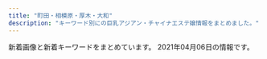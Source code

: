```yaml
---
title: "町田・相模原・厚木・大和"
description: "キーワード別にの巨乳アジアン・チャイナエステ嬢情報をまとめました。"
---
```


新着画像と新着キーワードをまとめています。
2021年04月06日の情報です。

<DmmAffiliateIns />
<KeywordTable
  shops={
    [
    {
        "name": "Rose \uff5e\u30ed\u30fc\u30ba\uff5e",
        "url": "https://relax-yuran.xyz/",
        "station": "\u5357\u6797\u9593\u99c5\u897f\u53e3",
        "img_links": [
            "https://relax-yuran.xyz/images/st/shizuka.jpg",
            "http://menlog.net/link/menlog8831.jpg",
            "https://relax-yuran.xyz/images/st/kiki.jpg",
            "https://relax-yuran.xyz/images/pick.jpg",
            "https://relax-yuran.xyz/images/st/momo.jpg",
            "https://relax-yuran.xyz/images/movie.jpg",
            "https://relax-yuran.xyz/images/room2.jpg",
            "https://relax-yuran.xyz/images/st/kiki2.jpg",
            "https://relax-yuran.xyz/images/st/mei.jpg",
            "https://relax-yuran.xyz/images/st/yuyu.jpg",
            "https://relax-yuran.xyz/images/s_link.png",
            "https://relax-yuran.xyz/images/st/momo2.jpg",
            "https://relax-yuran.xyz/images/st/sakura.jpg",
            "https://relax-yuran.xyz/images/st/mimi.jpg",
            "https://relax-yuran.xyz/images/girl-z1.jpg",
            "http://6navi.info/link/esthelove88-31.jpg",
            "https://relax-yuran.xyz/images/st/st_.jpg",
            "https://relax-yuran.xyz/images/girl-z2.jpg",
            "https://relax-yuran.xyz/images/mobile.jpg",
            "https://relax-yuran.xyz/images/room1.jpg",
            "http://6navi.info/link/walker88.jpg",
            "https://relax-yuran.xyz/images/top.png",
            "https://relax-yuran.xyz/images/s_staff.png",
            "https://relax-yuran.xyz/images/room3.jpg",
            "https://relax-yuran.xyz/images/nbj2.png"
        ],
        "keywords": {
            "\u30bb\u30af\u30b7\u30fc": 17,
            "C": 16
        }
    },
    {
        "name": "\u30ec\u30e2\u30f3",
        "img_links": [
            "http://ichijiku.work/static/picture/m-top02.png",
            "http://ichijiku.work/uploads/210303/1-21030312445U46.jpg",
            "http://ichijiku.work/static/picture/m-top03.png",
            "http://ichijiku.work/static/picture/nav02.png",
            "http://ichijiku.work/uploads/200904/1-200Z410325X00.jpg",
            "http://ichijiku.work/static/picture/nav01.png",
            "http://ichijiku.work/static/picture/nav06.png",
            "http://ichijiku.work/static/picture/nav04.png",
            "http://ichijiku.work/static/picture/nav05.png",
            "http://ichijiku.work/uploads/201218/1-20121Q30630462.jpg",
            "http://ichijiku.work/static/picture/sp-qizu.png",
            "http://ichijiku.work/static/picture/m-head03.png",
            "http://ichijiku.work/uploads/200904/1-200Z4103035194.jpg",
            "http://ichijiku.work/uploads/210315/1-2103150UG0114.jpg",
            "http://ichijiku.work/static/picture/sp-tel.png",
            "http://ichijiku.work/static/picture/nav03.png",
            "http://ichijiku.work/uploads/200912/1-200912102620419.jpg",
            "http://ichijiku.work/uploads/210315/1-2103150UI2D9.jpg",
            "http://ichijiku.work/static/picture/m-top04.png"
        ],
        "keywords": {
            "E": 1,
            "C": 1,
            "87": 1,
            "85": 3,
            "88": 1,
            "H": 1,
            "D": 3,
            "86": 2
        },
        "url": "http://ichijiku.work/",
        "station": "\u672c\u539a\u6728\u99c5\u5317\u53e3"
    },
    {
        "station": "JR\u753a\u7530\u99c5\u5317\u53e3",
        "name": "HIMAWARI",
        "keywords": {},
        "img_links": [
            "http://aroma-himawari.com/img/material/elegant-7.jpg",
            "http://aroma-himawari.com/img/girl/extra/staff-5-2.jpg",
            "http://aroma-himawari.com/img/girl/list/square-4.jpg",
            "https://abs.twimg.com/emoji/v2/72x72/1f530.png",
            "http://aroma-himawari.com/img/girl/extra/staff-2-0.jpg",
            "http://aroma-himawari.com/img/girl/extra/staff-2-3.jpg",
            "http://aroma-himawari.com/img/girl/extra/staff-2-1.jpg",
            "http://aroma-himawari.com/img/girl/extra/staff-3-3.jpg",
            "http://aroma-himawari.com/img/material/elegant-8.jpg",
            "http://aroma-himawari.com/img/girl/extra/staff-3-0.jpg",
            "http://aroma-himawari.com/img/girl/extra/staff-4-2.jpg",
            "http://aroma-himawari.com/img/material/shiatsu-5.jpg",
            "http://aroma-himawari.com/img/material/shiatsu-1.jpg",
            "http://aroma-himawari.com/img/girl/list/staff-3.jpg",
            "http://aroma-himawari.com/img/material/elegant-6.jpg",
            "http://aroma-himawari.com/img/girl/extra/staff-4-3.jpg",
            "http://aroma-himawari.com/img/girl/extra/staff-2-2.jpg",
            "http://aroma-himawari.com/img/girl/extra/staff-1-2.jpg",
            "http://aroma-himawari.com/img/girl/extra/staff-5-0.jpg",
            "http://aroma-himawari.com/img/girl/pickup/pickup-1.jpg",
            "http://aroma-himawari.com/img/material/elegant-12.jpg",
            "http://aroma-himawari.com/img/material/elegant-11.jpg",
            "http://aroma-himawari.com/img/material/elegant-14.jpg",
            "http://aroma-himawari.com/img/girl/extra/staff-6-2.jpg",
            "http://aroma-himawari.com/img/girl/extra/staff-4-0.jpg",
            "http://aroma-himawari.com/img/girl/list/square-1.jpg",
            "http://aroma-himawari.com/img/girl/extra/staff-3-2.jpg",
            "http://aroma-himawari.com/img/material/elegant-18.jpg",
            "http://aroma-himawari.com/img/material/arrow_prev.png",
            "http://aroma-himawari.com/img/material/elegant-1.jpg",
            "http://aroma-himawari.com/img/material/elegant-17.jpg",
            "http://aroma-himawari.com/img/girl/list/staff-5.jpg",
            "http://aroma-himawari.com/img/girl/extra/staff-1-1.jpg",
            "http://aroma-himawari.com/img/girl/list/staff-4.jpg",
            "http://aroma-himawari.com/img/material/elegant-2.jpg",
            "http://aroma-himawari.com/img/girl/extra/staff-3-1.jpg",
            "http://aroma-himawari.com/img/material/elegant-13.jpg",
            "http://aroma-himawari.com/img/material/elegant-4.jpg",
            "http://aroma-himawari.com/img/girl/extra/staff-1-0.jpg",
            "http://aroma-himawari.com/img/girl/list/square-6.jpg",
            "http://aroma-himawari.com/img/material/elegant-10.jpg",
            "http://aroma-himawari.com/img/girl/extra/staff-5-1.jpg",
            "http://aroma-himawari.com/img/material/elegant-15.jpg",
            "http://aroma-himawari.com/img/girl/list/staff-2.jpg",
            "http://aroma-himawari.com/img/girl/list/square-3.jpg",
            "http://aroma-himawari.com/img/material/shiatsu-6.jpg",
            "http://aroma-himawari.com/img/girl/pickup/pickup-2.jpg",
            "http://aroma-himawari.com/img/material/elegant-16.jpg",
            "http://aroma-himawari.com/img/girl/list/square-5.jpg",
            "http://aroma-himawari.com/img/girl/pickup/pickup-6.jpg",
            "http://aroma-himawari.com/img/girl/list/staff-1.jpg",
            "http://aroma-himawari.com/img/girl/extra/staff-4-1.jpg",
            "http://aroma-himawari.com/img/girl/extra/staff-5-3.jpg",
            "http://aroma-himawari.com/img/material/elegant-3.jpg",
            "http://aroma-himawari.com/img/girl/list/staff-6.jpg",
            "http://aroma-himawari.com/img/girl/pickup/pickup-4.jpg",
            "http://aroma-himawari.com/img/girl/pickup/pickup-3.jpg",
            "http://aroma-himawari.com/img/material/elegant-19.jpg",
            "http://aroma-himawari.com/img/material/elegant-5.jpg",
            "http://aroma-himawari.com/img/material/elegant-9.jpg",
            "http://aroma-himawari.com/img/girl/extra/staff-6-0.jpg",
            "http://aroma-himawari.com/img/girl/list/square-2.jpg",
            "http://aroma-himawari.com/img/girl/extra/staff-1-3.jpg",
            "http://aroma-himawari.com/img/girl/extra/staff-6-1.jpg",
            "http://aroma-himawari.com/img/material/arrow_next.png"
        ],
        "url": "http://aroma-himawari.com/"
    },
    {
        "station": "\u5357\u6797\u9593\u99c5\u897f\u53e3",
        "name": "\u3075\u308c\u3042\u3044",
        "url": "http://a-relax.info",
        "keywords": {
            "92": 1,
            "80": 1,
            "C": 8,
            "90": 1,
            "D": 6,
            "88": 1,
            "89": 2,
            "F": 1,
            "86": 5,
            "87": 3,
            "85": 3,
            "E": 1
        },
        "img_links": [
            "http://a-relax.info/girl/013.jpg",
            "http://a-relax.info/girl/018.jpg",
            "http://a-relax.info/images/staff_19.jpg",
            "http://a-relax.info/girl/011.jpg",
            "http://a-relax.info/images/index_38.jpg",
            "http://a-relax.info/girl/01.jpg",
            "http://a-relax.info/images/index_10.jpg",
            "http://a-relax.info/images/index_36.jpg",
            "http://a-relax.info/girl/05.jpg",
            "http://a-relax.info/images/index_27.jpg",
            "http://a-relax.info/girl/014.jpg",
            "http://a-relax.info/images/index_32.jpg",
            "http://a-relax.info/images/rec.jpg",
            "http://a-relax.info/images/index_13.jpg",
            "http://a-relax.info/images/index_18.jpg",
            "http://a-relax.info/images/index_24.jpg",
            "http://a-relax.info/images/index_14.jpg",
            "http://a-relax.info/girl/023.jpg",
            "http://a-relax.info/images/index_04.jpg",
            "http://a-relax.info/images/index_17.jpg",
            "http://a-relax.info/images/info_19.jpg",
            "http://a-relax.info/girl/025.jpg",
            "http://a-relax.info/images/r05.jpg",
            "http://a-relax.info/images/01.jpg",
            "http://a-relax.info/images/index_15.jpg",
            "http://a-relax.info/images/index_34.jpg",
            "http://a-relax.info/images/index_40.jpg",
            "http://a-relax.info/girl/022.jpg",
            "http://a-relax.info/images/index_07.jpg",
            "http://a-relax.info/images/index_23.jpg",
            "http://a-relax.info/images/r02.jpg",
            "http://a-relax.info/images/index_20.jpg",
            "http://a-relax.info/images/index_11.jpg",
            "http://a-relax.info/girl/026.jpg",
            "http://a-relax.info/images/r04.jpg",
            "http://a-relax.info/girl/04.jpg",
            "http://a-relax.info/images/sub_23.jpg",
            "http://a-relax.info/images/index_16.jpg",
            "http://a-relax.info/girl/021.jpg",
            "http://a-relax.info/images/r01.jpg",
            "http://a-relax.info/images/index_09.jpg",
            "http://a-relax.info/images/index_29.jpg",
            "http://a-relax.info/images/staff_01.jpg",
            "http://a-relax.info/images/index_08.jpg",
            "http://a-relax.info/images/rec_19.jpg",
            "http://a-relax.info/images/index_01.jpg",
            "http://a-relax.info/girl/024.jpg",
            "http://a-relax.info/images/02.jpg",
            "http://a-relax.info/girl/017.jpg",
            "http://a-relax.info/images/index_25.jpg",
            "http://a-relax.info/images/r03.jpg",
            "http://a-relax.info/images/index_12.jpg",
            "http://a-relax.info/girl/00.jpg",
            "http://a-relax.info/girl/03.jpg",
            "http://a-relax.info/images/index_31.jpg",
            "http://a-relax.info/girl/019.jpg",
            "http://a-relax.info/girl/016.jpg",
            "http://a-relax.info/images/index_35.jpg",
            "http://a-relax.info/girl/02.jpg",
            "http://a-relax.info/images/index_06.jpg",
            "http://a-relax.info/images/index_02.jpg",
            "http://a-relax.info/images/index_03.jpg",
            "http://a-relax.info/images/index_28.jpg",
            "http://a-relax.info/images/info_01.jpg",
            "http://a-relax.info/images/index_37.jpg",
            "http://a-relax.info/images/index_22.jpg"
        ]
    },
    {
        "url": "http://en-massage.work/",
        "name": "\u7e01",
        "station": "\u76f8\u6a21\u5927\u91ce\u99c5\u5357\u53e3",
        "keywords": {
            "C": 17,
            "83": 3,
            "86": 6,
            "D": 6,
            "85": 3
        },
        "img_links": [
            "http://en-massage.work/sp/img/time.jpg",
            "http://en-massage.work/sp/img/t-r.jpg",
            "http://en-massage.work/img/pickupsize2.jpg",
            "http://en-massage.work/img/bottom2.png",
            "http://en-massage.work/img/bottom.png",
            "http://en-massage.work/img/st6.jpg",
            "http://en-massage.work/img/pickupsize6.jpg",
            "http://en-massage.work/img/st2.jpg",
            "http://en-massage.work/img/nost.jpg",
            "http://en-massage.work/sp/img/sta7.jpg",
            "http://en-massage.work/img/sta7.jpg",
            "http://en-massage.work/sp/img/add.jpg",
            "http://en-massage.work/sp/img/sys.jpg",
            "http://en-massage.work/img/sta6.jpg",
            "http://en-massage.work/sp/img/sta2.jpg",
            "http://en-massage.work/img/sta2.jpg",
            "http://en-massage.work/img/enent.jpg",
            "http://en-massage.work/sp/img/tit.jpg",
            "http://en-massage.work/sp/img/t-a.jpg",
            "http://en-massage.work/sp/img/t-s.jpg",
            "http://en-massage.work/sp/img/info.jpg",
            "http://en-massage.work/sp/img/cam.jpg",
            "http://en-massage.work/sp/img/t-o.jpg",
            "http://en-massage.work/sp/img/sta6.jpg",
            "http://en-massage.work/sp/img/pickupsize2.jpg",
            "http://en-massage.work/sp/img/sta5.jpg",
            "http://en-massage.work/img/st7.jpg",
            "http://en-massage.work/img/haed.png",
            "http://en-massage.work/sp/img/pic.jpg",
            "http://en-massage.work/sp/img/tel.jpg",
            "http://en-massage.work/sp/img/pc.jpg",
            "http://en-massage.work/img/sta5.jpg",
            "http://en-massage.work/sp/img/pickupsize5.jpg",
            "http://en-massage.work/img/pickupsize5.jpg",
            "http://en-massage.work/img/st5.jpg",
            "http://en-massage.work/sp/img/pickupsize6.jpg",
            "http://en-massage.work/sp/img/t-t.jpg",
            "http://en-massage.work/sp/img/pickupsize7.jpg",
            "http://en-massage.work/img/pickupsize7.jpg",
            "http://en-massage.work/sp/img/botton.jpg"
        ]
    },
    {
        "img_links": [
            "http://sakura-relax.work/img/bottom.png",
            "http://sakura-relax.work/sp/img/tel.jpg",
            "http://sakura-relax.work/img/st02.jpg",
            "http://sakura-relax.work/sp/img/st11.jpg",
            "http://sakura-relax.work/img/st10.jpg",
            "http://sakura-relax.work/img/xmas.png",
            "http://sakura-relax.work/img/s00.jpg",
            "http://sakura-relax.work/sp/img/p10.jpg",
            "http://sakura-relax.work/sp/img/st6.jpg",
            "http://sakura-relax.work/img/jk.jpg",
            "http://sakura-relax.work/sp/img/st10.jpg",
            "http://sakura-relax.work/sp/img/add.jpg",
            "http://sakura-relax.work/img/head.png",
            "http://sakura-relax.work/sp/img/xmas.png",
            "http://sakura-relax.work/img/s2.jpg",
            "http://sakura-relax.work/sp/img/s000.jpg",
            "http://sakura-relax.work/img/st6.jpg",
            "http://sakura-relax.work/sp/img/p11.jpg",
            "http://sakura-relax.work/sp/img/st2.jpg",
            "http://sakura-relax.work/sp/img/st002.jpg",
            "http://sakura-relax.work/sp/img/st02.jpg",
            "http://sakura-relax.work/sp/img/botton.jpg",
            "http://sakura-relax.work/img/s11.jpg",
            "http://sakura-relax.work/img/st002.jpg",
            "http://sakura-relax.work/sp/img/tit.jpg",
            "http://sakura-relax.work/img/st11.jpg",
            "http://sakura-relax.work/sp/img/info.jpg",
            "http://sakura-relax.work/sp/img/s00.jpg",
            "http://sakura-relax.work/sp/img/t-a.jpg",
            "http://sakura-relax.work/img/s6.jpg",
            "http://sakura-relax.work/sp/img/t-t.jpg",
            "http://sakura-relax.work/sp/img/sys.jpg",
            "http://sakura-relax.work/sp/img/tel2.jpg",
            "http://sakura-relax.work/sp/img/t-o.jpg",
            "http://sakura-relax.work/sp/img/pic.jpg",
            "http://sakura-relax.work/sp/img/p6.jpg",
            "http://sakura-relax.work/img/s10.jpg",
            "http://sakura-relax.work/sp/img/time.jpg",
            "http://sakura-relax.work/sp/img/pc.jpg",
            "http://sakura-relax.work/img/st2.jpg",
            "http://sakura-relax.work/img/s000.jpg",
            "http://sakura-relax.work/img/kan.jpg",
            "http://sakura-relax.work/sp/img/t-s.jpg",
            "http://sakura-relax.work/sp/img/jk.jpg",
            "http://sakura-relax.work/sp/img/t-r.jpg",
            "http://sakura-relax.work/img/mo.png",
            "http://sakura-relax.work/sp/img/kan.jpg"
        ],
        "keywords": {
            "C": 7
        },
        "name": "\u30b5\u30af\u30e9",
        "station": "\u5357\u6797\u9593\u99c5\u897f\u53e3",
        "url": "http://sakura-relax.work/"
    },
    {
        "url": "http://refresh.esnavi.work/",
        "keywords": {},
        "name": "Refresh \uff5e\u30ea\u30d5\u30ec\u30c3\u30b7\u30e5\uff5e",
        "img_links": [
            "http://refresh.esnavi.work/rec1.png",
            "http://refresh.esnavi.work/head.jpg",
            "http://refresh.esnavi.work/tg.jpg",
            "http://refresh.esnavi.work/momoka.jpg",
            "http://refresh.esnavi.work/3.jpg",
            "http://refresh.esnavi.work/acc2.jpg",
            "http://refresh.esnavi.work/acc1.jpg",
            "http://refresh.esnavi.work/rec2.png",
            "http://refresh.esnavi.work/1.jpg",
            "http://refresh.esnavi.work/misaki.jpg",
            "http://refresh.esnavi.work/4.jpg",
            "http://refresh.esnavi.work/koko.jpg",
            "http://refresh.esnavi.work/acc3.jpg",
            "http://refresh.esnavi.work/staff_t.jpg",
            "http://refresh.esnavi.work/yuki.jpg",
            "http://refresh.esnavi.work/interior_t.jpg",
            "http://refresh.esnavi.work/up.jpg",
            "http://refresh.esnavi.work/ayako.jpg",
            "http://refresh.esnavi.work/6.jpg",
            "http://refresh.esnavi.work/int1.png",
            "http://refresh.esnavi.work/news.jpg"
        ],
        "station": "\u76f8\u6a21\u5927\u91ce\u99c5\u5357\u53e3"
    },
    {
        "station": "\u672c\u539a\u6728\u99c5\u5317\u53e3",
        "img_links": [
            "http://biretuip.xyz/static/picture/esthe1.jpg",
            "http://biretuip.xyz/uploads/201109/1-201109134AB46.jpg",
            "http://biretuip.xyz/static/picture/esthe3.jpg",
            "http://biretuip.xyz/static/picture/ac1.jpg",
            "http://biretuip.xyz/static/picture/sys1.png",
            "http://biretuip.xyz/static/picture/staff_t.png",
            "http://biretuip.xyz/uploads/201109/1-201109134H31D.jpg",
            "http://biretuip.xyz/static/picture/esthe2.jpg",
            "http://biretuip.xyz/static/picture/footer-l.png",
            "http://biretuip.xyz/static/picture/info_t.png",
            "http://biretuip.xyz/static/picture/main1.jpg",
            "http://biretuip.xyz/static/picture/footer-r.png",
            "http://biretuip.xyz/uploads/201109/1-201109134G0153.jpg",
            "http://biretuip.xyz/static/picture/staff.png",
            "http://biretuip.xyz/uploads/210302/1-210302133644354.jpg",
            "http://biretuip.xyz/static/picture/home.png"
        ],
        "keywords": {},
        "url": "http://biretuip.xyz/",
        "name": "Lucky"
    },
    {
        "name": "\u30b3\u30b9\u30e2\u30b9",
        "keywords": {
            "D": 1,
            "91": 1,
            "\u30bb\u30af\u30b7\u30fc": 132,
            "88": 2,
            "90": 3,
            "82": 1,
            "92": 1,
            "84": 1
        },
        "url": "http://sagamiono.net/",
        "station": "\u76f8\u6a21\u5927\u91ce\u99c5\u5317\u53e3",
        "img_links": [
            "http://sagamiono.net/staffPhoto/s20210114023117.jpg",
            "http://sagamiono.net/images/gallery/04.jpg",
            "http://sagamiono.net/images/gallery/02.jpg",
            "http://sagamiono.net/staffPhoto/s20210114023244.jpg",
            "http://sagamiono.net/staffPhoto/b20210114023233.jpg",
            "http://sagamiono.net/uploadfiles/images/08.jpg",
            "http://sagamiono.net/staffPhoto/b20210114023244.jpg",
            "http://sagamiono.net/images/slider/01.jpg",
            "http://sagamiono.net/images/showFrame.png",
            "http://sagamiono.net/staffPhoto/s20210114023130.jpg",
            "http://sagamiono.net/uploadfiles/images/052.jpg",
            "http://sagamiono.net/images/slider/04.jpg",
            "http://sagamiono.net/images/slider/03.jpg",
            "http://sagamiono.net/staffPhoto/b20210114023211.jpg",
            "http://sagamiono.net/staffPhoto/b20210114023255.jpg",
            "http://sagamiono.net/images/gallery/01.jpg",
            "http://sagamiono.net/staffPhoto/b20210114023057.jpg",
            "http://sagamiono.net/staffPhoto/b20210318163535.jpg",
            "http://sagamiono.net/staffPhoto/s20210114023151.jpg",
            "http://sagamiono.net/images/slider/02.jpg",
            "http://sagamiono.net/staffPhoto/b20210114023130.jpg",
            "http://sagamiono.net/staffPhoto/s20210114023057.jpg",
            "http://sagamiono.net/images/gallery/03.jpg",
            "http://sagamiono.net/staffPhoto/s20210114023255.jpg",
            "http://sagamiono.net/images/mobile.jpg",
            "http://sagamiono.net/staffPhoto/s20210114023233.jpg",
            "http://sagamiono.net/images/returnBtn.png",
            "http://sagamiono.net/staffPhoto/s20210318163535.jpg",
            "http://sagamiono.net/staffPhoto/b20210114023117.jpg",
            "http://sagamiono.net/uploadfiles/Image/campaignSagamionoNetHaru.jpg",
            "http://sagamiono.net/staffPhoto/b20210114023151.jpg",
            "http://sagamiono.net/staffPhoto/s20210114023211.jpg"
        ]
    },
    {
        "url": "http://esthe-relax.info/",
        "name": "\u3072\u307e\u308f\u308a",
        "keywords": {},
        "station": "\u5357\u6797\u9593\u99c5\u897f\u53e3",
        "img_links": [
            "http://esthe-relax.info/img/head_img01.jpg",
            "http://esthe-relax.info/topics/img/28-1.jpg",
            "http://esthe-relax.info/img/room/photo03.jpg",
            "http://esthe-relax.info/girl/1.jpg",
            "http://esthe-relax.info/img/room/photo02.jpg",
            "http://esthe-relax.info/img/room/photo04.jpg",
            "http://esthe-relax.info/topics/img/27-1.jpg",
            "http://esthe-relax.info/img/tel.png",
            "http://esthe-relax.info/img/staff_headimg.jpg",
            "http://esthe-relax.info/img/faq_headimg.jpg",
            "http://esthe-relax.info/girl/3.jpg",
            "http://esthe-relax.info/girl/4.jpg",
            "http://esthe-relax.info/img/room/photo01.jpg",
            "http://esthe-relax.info/girl/2.jpg",
            "http://esthe-relax.info/img/footer_tel.png",
            "http://esthe-relax.info/img/qr.png",
            "http://esthe-relax.info/img/rec_headimg.jpg",
            "http://esthe-relax.info/img/link_headimg.jpg",
            "http://esthe-relax.info/girl/4_1.jpg"
        ]
    },
    {
        "img_links": [
            "http://o-jp.com/yizumi/images/hito.jpg",
            "http://o-jp.com/yizumi/images/staff01.jpg",
            "http://o-jp.com/yizumi/images/mobile.jpg",
            "http://o-jp.com/yizumi/images/staff1.jpg"
        ],
        "url": "http://o-jp.com/yizumi/",
        "keywords": {},
        "name": "\u7652\u3057\u306e\u6cc9",
        "station": "JR\u753a\u7530\u99c5\u5317\u53e3"
    },
    {
        "url": "http://www.smile.esturl.com/",
        "img_links": [
            "http://www.smile.esturl.com/files/001.jpg",
            "http://www.smile.esturl.com/images/mainImg_sub.jpg",
            "http://www.smile.esturl.com/images/icon_tel.png",
            "http://www.smile.esturl.com/files/002-02.jpg",
            "http://www.smile.esturl.com/files/010-02.jpg",
            "http://www.smile.esturl.com/files/010.jpg",
            "http://www.smile.esturl.com/files/009.jpg",
            "http://www.smile.esturl.com/files/005-02.jpg",
            "http://www.smile.esturl.com/images/icon_staff.png",
            "http://www.smile.esturl.com/files/001-02.jpg",
            "http://www.smile.esturl.com/files/002.jpg",
            "http://www.smile.esturl.com/files/008-02.jpg",
            "http://www.smile.esturl.com/files/005.jpg",
            "http://www.smile.esturl.com/images/icon_top.png",
            "http://www.smile.esturl.com/images/icon_info.png",
            "http://www.smile.esturl.com/images/index_sm.png",
            "http://www.smile.esturl.com/images/btn2.png",
            "http://www.smile.esturl.com/files/008.jpg",
            "http://www.smile.esturl.com/files/009-02.jpg"
        ],
        "keywords": {
            "C": 4,
            "D": 20,
            "87": 16,
            "86": 8,
            "\u80f8": 1
        },
        "station": "\u672c\u539a\u6728\u99c5\u5317\u53e3",
        "name": "Smile -\u30b9\u30de\u30a4\u30eb-"
    },
    {
        "keywords": {
            "94": 12,
            "F": 12
        },
        "station": "\u76f8\u6a21\u5927\u91ce\u99c5\u5317\u53e3",
        "name": "Madonna",
        "url": "http://www.talkabout.tokyo/",
        "img_links": [
            "http://www.talkabout.tokyo/uploads/210305/1-210305123649457.jpg",
            "http://www.talkabout.tokyo/uploads/201020/1-20102013422C23.jpg",
            "http://www.talkabout.tokyo/uploads/201020/1-20102013531a57.jpg",
            "http://www.talkabout.tokyo/uploads/200605/1-200605091635J5.jpg",
            "http://www.talkabout.tokyo/uploads/210305/1-210305123F0503.jpg",
            "http://www.talkabout.tokyo/uploads/210112/1-2101121F230117.jpg",
            "http://www.talkabout.tokyo/uploads/200605/1-200605091Q1F0.jpg",
            "http://www.talkabout.tokyo/uploads/200605/1-200605091K4J3.jpg",
            "http://www.talkabout.tokyo/picture/m-head01.jpg",
            "http://www.talkabout.tokyo/picture/call.png",
            "http://www.talkabout.tokyo/picture/m-top003.jpg",
            "http://www.talkabout.tokyo/uploads/200605/1-200605091605C6.jpg",
            "http://www.talkabout.tokyo/picture/m-top004.jpg",
            "http://www.talkabout.tokyo/uploads/210112/1-210112163521218.jpg",
            "http://www.talkabout.tokyo/uploads/201019/1-20101ZZ35c62.jpg",
            "http://www.talkabout.tokyo/css/m-top04.jpg",
            "http://www.talkabout.tokyo/uploads/201019/1-20101ZZ3305O.jpg"
        ]
    },
    {
        "station": "\u5927\u548c\u99c5\u5317\u53e3",
        "url": "http://soukai55.com/",
        "img_links": [
            "http://soukai55.com/images/gallery/gallery_2.jpg",
            "http://soukai55.com/images/top/top_08.png",
            "http://soukai55.com/images/flash_a.jpg",
            "http://soukai55.com/images/staff_image/staff_04.jpg",
            "http://soukai55.com/images/home/indnx_qr.jpg",
            "http://soukai55.com/images/top/top_06.jpg",
            "http://soukai55.com/images/flash_b.jpg",
            "http://soukai55.com/images/home/indnx_re.jpg",
            "http://soukai55.com/images/staff_image/staff_03.jpg",
            "http://soukai55.com/images/top/top_02.jpg",
            "http://soukai55.com/images/gallery/gallery_4.jpg",
            "http://soukai55.com/images/gallery/gallery_d.jpg",
            "http://soukai55.com/images/gallery/gallery_3.jpg",
            "http://soukai55.com/images/gallery/gallery_a.jpg",
            "http://soukai55.com/images/home/indnx_phone.jpg",
            "http://soukai55.com/images/top/top_01.jpg",
            "http://soukai55.com/images/index_btm.jpg",
            "http://soukai55.com/images/top/top_04.jpg",
            "http://soukai55.com/images/home/top.jpg",
            "http://soukai55.com/images/staff_image/staff_02.jpg",
            "http://soukai55.com/images/gallery/gallery_1.jpg",
            "http://soukai55.com/images/top/top_05.jpg",
            "http://soukai55.com/images/home/indnx_sale.png",
            "http://soukai55.com/images/gallery/gallery_b.jpg",
            "http://soukai55.com/images/top/top_03.jpg",
            "http://soukai55.com/images/staff_image/staff_05.jpg",
            "http://soukai55.com/images/staff_image/staff_01.jpg",
            "http://soukai55.com/images/gallery/gallery_c.jpg"
        ],
        "keywords": {},
        "name": "\u723d\u5feb"
    },
    {
        "station": "JR\u76f8\u6a21\u539f\u99c5\u5357\u53e3",
        "keywords": {
            "C": 12
        },
        "url": "http://esthe-japan.work/tsubaki/",
        "img_links": [
            "http://esthe-japan.work/tsubaki/pic/topimg.jpg",
            "http://esthe-japan.work/tsubaki/img/foot.jpg",
            "http://esthe-japan.work/tsubaki/pic/campaign.jpg",
            "http://esthe-japan.work/tsubaki/staff/staff3/01.jpg",
            "http://esthe-japan.work/tsubaki/staff/staff/01.jpg",
            "http://esthe-japan.work/tsubaki/img/ttl_staff.png",
            "http://esthe-japan.work/tsubaki/pic/head.png",
            "http://esthe-japan.work/tsubaki/staff/staff5/01.jpg",
            "http://esthe-japan.work/tsubaki/staff/staff2/01.jpg",
            "http://esthe-japan.work/tsubaki/staff/staff4/01.jpg",
            "http://esthe-japan.work/tsubaki/staff/staff1/01.jpg"
        ],
        "name": "\u693f"
    },
    {
        "station": "JR\u6df5\u91ce\u8fba\u99c5\u5317\u53e3",
        "url": "https://gakuen.est.cm/",
        "name": "\u30c7\u30b6\u30fc\u30c8",
        "img_links": [
            "https://gakuen.est.cm/images/1.jpg",
            "https://gakuen.est.cm/images/s_link.jpg",
            "https://gakuen.est.cm/images/info2.jpg",
            "https://gakuen.est.cm/photos/sites/28/2021/03/2021031806241348.jpg",
            "https://gakuen.est.cm/images/top.jpg",
            "https://gakuen.est.cm/photos/sites/28/2021/03/202103260339224.jpg",
            "https://gakuen.est.cm/images/staff_bj3.jpg",
            "https://gakuen.est.cm/images/news1.jpg",
            "https://gakuen.est.cm/images/2.jpg",
            "https://gakuen.est.cm/images/s_staff.jpg",
            "https://gakuen.est.cm/images/info.jpg",
            "https://gakuen.est.cm/images/mobile.jpg",
            "https://gakuen.est.cm/photos/sites/28/2021/03/2021031806300550.jpg",
            "https://gakuen.est.cm/photos/sites/28/2021/03/2021031806300348.jpg",
            "https://gakuen.est.cm/photos/sites/28/2021/03/2021031806215283.jpg",
            "https://gakuen.est.cm/images/dairy1.jpg",
            "https://gakuen.est.cm/images/pick.jpg",
            "https://gakuen.est.cm/photos/sites/28/2021/03/2021031806300436.jpg",
            "https://gakuen.est.cm/photos/sites/28/2021/03/2021031806300648.jpg"
        ],
        "keywords": {}
    },
    {
        "img_links": [
            "http://t-rose.work/images/tg.jpg",
            "http://t-rose.work/img/eri1.jpg",
            "http://t-rose.work/images/rec2.png",
            "http://t-rose.work/images/int1.png",
            "http://t-rose.work/img/ka1.jpg",
            "http://t-rose.work/staff/ka.jpg",
            "http://t-rose.work/images/news.jpg",
            "http://t-rose.work/staff/mimi.jpg",
            "http://t-rose.work/images/interior_t.jpg",
            "http://t-rose.work/images/int2.png",
            "http://t-rose.work/images/head.jpg",
            "http://t-rose.work/img/yuri1.jpg",
            "http://t-rose.work/images/sys.png",
            "http://t-rose.work/staff/yuri.jpg",
            "http://t-rose.work/img/mimi1.jpg",
            "http://t-rose.work/images/rec1.jpg",
            "http://t-rose.work/staff/nana.jpg",
            "http://t-rose.work/images/up.png",
            "http://t-rose.work/staff/eri.jpg",
            "http://t-rose.work/img/nana1.jpg",
            "http://t-rose.work/images/staff_t.jpg"
        ],
        "name": "\u591c\u6765\u9999",
        "keywords": {},
        "url": "http://t-rose.work/",
        "station": "\u76f8\u6a21\u5927\u91ce\u99c5\u5317\u53e3"
    },
    {
        "keywords": {
            "87": 48,
            "D": 48,
            "83": 12
        },
        "name": "\u7652\u3057\u30cf\u30a6\u30b9",
        "url": "http://www.iyashi.relaxjp.info/",
        "station": "\u4e2d\u592e\u6797\u9593\u99c5\u5c0f\u7530\u6025\u5357\u53e3",
        "img_links": [
            "http://www.iyashi.relaxjp.info/files/002-02.jpg",
            "http://www.iyashi.relaxjp.info/files/001-03.jpg",
            "http://www.iyashi.relaxjp.info/img/top_slider01.jpg",
            "http://www.iyashi.relaxjp.info/files/001-02.jpg",
            "http://www.iyashi.relaxjp.info/img/top_slider02.jpg",
            "http://www.iyashi.relaxjp.info/files/001.jpg",
            "http://www.iyashi.relaxjp.info/files/002-03.jpg",
            "http://www.iyashi.relaxjp.info/files/003-03.jpg",
            "http://www.iyashi.relaxjp.info/files/003.jpg",
            "http://www.iyashi.relaxjp.info/files/003-02.jpg",
            "http://www.iyashi.relaxjp.info/files/004-02.jpg",
            "http://www.iyashi.relaxjp.info/files/004.jpg",
            "http://www.iyashi.relaxjp.info/files/008.jpg",
            "http://www.iyashi.relaxjp.info/files/008-02.jpg",
            "http://www.iyashi.relaxjp.info/files/004-03.jpg",
            "http://www.iyashi.relaxjp.info/files/008-03.jpg",
            "http://www.iyashi.relaxjp.info/photo_news/upimg/81947602c7aac1f6ea_0.jpg",
            "http://www.iyashi.relaxjp.info/files/002.jpg"
        ]
    },
    {
        "keywords": {
            "D": 4,
            "\u80f8": 4,
            "\u4e73": 2,
            "87": 2,
            "86": 4,
            "E": 6,
            "\u5de8\u4e73": 2,
            "C": 4
        },
        "station": "JR\u753a\u7530\u99c5\u5317\u53e3",
        "name": "FIRST CLASS",
        "img_links": [
            "https://est-fc.com/staffPhoto/s20210120200400.jpg",
            "https://est-fc.com/staffPhoto/s20210319213230.jpg",
            "https://est-fc.com/staffPhoto/b20210319213230.jpg",
            "https://est-fc.com/staffPhoto/s20210201190332.jpg",
            "https://est-fc.com/staffPhoto/s20201229174501.jpg",
            "https://est-fc.com/staffPhoto/s20201229185637.jpg",
            "https://est-fc.com/staffPhoto/b20210201190332.jpg",
            "https://est-fc.com/staffPhoto/b20201229174501.jpg",
            "https://est-fc.com/js/sliderLine/slide_prev.png",
            "https://est-fc.com/images/slider/02.jpg",
            "https://est-fc.com/staffPhoto/b20210114223251.jpg",
            "https://est-fc.com/uploadfiles/Image/campaignEstFcCom.jpg",
            "https://est-fc.com/staffPhoto/s20210114223251.jpg",
            "https://est-fc.com/images/slider/01.jpg",
            "https://est-fc.com/staffPhoto/b20210120200400.jpg",
            "https://est-fc.com/staffPhoto/b20201229185637.jpg",
            "https://est-fc.com/js/sliderLine/slide_next.png"
        ],
        "url": "https://est-fc.com/"
    },
    {
        "img_links": [
            "http://xn--cckdr4sjcn.com/images/cg01.jpg",
            "http://xn--cckdr4sjcn.com/images/cg11.jpg",
            "http://xn--cckdr4sjcn.com/images/r2.jpg",
            "http://xn--cckdr4sjcn.com/images/cg02.jpg",
            "http://xn--cckdr4sjcn.com/images/r4.jpg",
            "http://xn--cckdr4sjcn.com/images/cg12.jpg",
            "http://xn--cckdr4sjcn.com/images/cg05.jpg",
            "http://xn--cckdr4sjcn.com/images/kan.jpg",
            "http://xn--cckdr4sjcn.com/images/cg07.jpg",
            "http://xn--cckdr4sjcn.com/images/top.png",
            "http://xn--cckdr4sjcn.com/images/cg06.jpg",
            "http://xn--cckdr4sjcn.com/images/cg13.jpg",
            "http://xn--cckdr4sjcn.com/images/cg09.jpg",
            "http://xn--cckdr4sjcn.com/images/cg10.jpg",
            "http://xn--cckdr4sjcn.com/images/staff_s.png",
            "http://xn--cckdr4sjcn.com/images/r1.jpg",
            "http://xn--cckdr4sjcn.com/images/cg03.jpg",
            "http://xn--cckdr4sjcn.com/images/news.png",
            "http://xn--cckdr4sjcn.com/images/r3.jpg",
            "http://xn--cckdr4sjcn.com/images/cg08.jpg",
            "http://xn--cckdr4sjcn.com/images/evetop.png"
        ],
        "name": "\u6021\u697d-\u30a4\u30e9\u30af-",
        "url": "http://xn--cckdr4sjcn.com/",
        "keywords": {
            "C": 3,
            "D": 24,
            "86": 33,
            "E": 6
        },
        "station": "\u5927\u548c\u99c5\u5357\u53e3"
    },
    {
        "url": "http://dorami-jp.work/",
        "name": "dorami",
        "keywords": {},
        "station": "\u672c\u539a\u6728\u99c5\u5317\u53e3",
        "img_links": [
            "http://dorami-jp.work/uploads/201212/1-201212100Ja10.jpg",
            "http://dorami-jp.work/static/picture/staff_t.png",
            "http://dorami-jp.work/uploads/210315/1-210315101326118.jpg",
            "http://dorami-jp.work/uploads/210213/1-21021312211V96.jpg",
            "http://dorami-jp.work/static/picture/esthe3.jpg",
            "http://dorami-jp.work/uploads/201212/1-201212100RL28.jpg",
            "http://dorami-jp.work/static/picture/footer-r.png",
            "http://dorami-jp.work/static/picture/ac1.jpg",
            "http://dorami-jp.work/static/picture/main1.jpg",
            "http://dorami-jp.work/static/picture/footer-l.png",
            "http://dorami-jp.work/static/picture/ac2.jpg",
            "http://dorami-jp.work/static/picture/info_t.png",
            "http://dorami-jp.work/static/picture/sys1.png",
            "http://dorami-jp.work/static/picture/staff.png",
            "http://dorami-jp.work/static/picture/esthe1.jpg",
            "http://dorami-jp.work/uploads/210329/1-21032912593a27.jpg",
            "http://dorami-jp.work/static/picture/home.png",
            "http://dorami-jp.work/static/picture/esthe2.jpg",
            "http://dorami-jp.work/uploads/201212/1-201212100Q2220.jpg"
        ]
    },
    {
        "name": "\u30d9\u30d3\u30fc",
        "url": "http://www.baby.esjp.info/",
        "station": "\u76f8\u6a21\u5927\u91ce\u99c5\u5357\u53e3",
        "keywords": {
            "E": 1,
            "86": 4,
            "\u4e73": 1,
            "90": 1,
            "87": 5,
            "\u5de8\u4e73": 1,
            "D": 9
        },
        "img_links": [
            "http://www.baby.esjp.info/files/053.jpg",
            "http://www.baby.esjp.info/images/link_line.png",
            "http://www.baby.esjp.info/files/052-02.jpg",
            "http://www.baby.esjp.info/files/054-02.jpg",
            "http://www.baby.esjp.info/images/bj3.png",
            "http://www.baby.esjp.info/files/054.jpg",
            "http://www.baby.esjp.info/files/049.jpg",
            "http://www.baby.esjp.info/images/shop/shop04.jpg",
            "http://www.baby.esjp.info/files/053-02.jpg",
            "http://www.baby.esjp.info/images/tit-infor.png",
            "http://www.baby.esjp.info/files/052.jpg",
            "http://www.baby.esjp.info/files/050-02.jpg",
            "http://www.baby.esjp.info/files/038-02.jpg",
            "http://www.baby.esjp.info/images/top_sche.png",
            "http://www.baby.esjp.info/files/038.jpg",
            "http://www.baby.esjp.info/files/047.jpg",
            "http://www.baby.esjp.info/images/shop/shop03.jpg",
            "http://www.baby.esjp.info/images/staff_line.png",
            "http://www.baby.esjp.info/files/050.jpg",
            "http://www.baby.esjp.info/images/shop/shop02.jpg",
            "http://www.baby.esjp.info/files/045-02.jpg",
            "http://www.baby.esjp.info/images/girl-z2.jpg",
            "http://www.baby.esjp.info/files/047-02.jpg",
            "http://www.baby.esjp.info/files/048.jpg",
            "http://www.baby.esjp.info/files/051-02.jpg",
            "http://www.baby.esjp.info/images/infor.png",
            "http://www.baby.esjp.info/files/048-02.jpg",
            "http://www.baby.esjp.info/images/shop/shop01.jpg",
            "http://www.baby.esjp.info/files/045.jpg",
            "http://www.baby.esjp.info/images/girl-z1.jpg",
            "http://www.baby.esjp.info/files/051.jpg",
            "http://www.baby.esjp.info/images/top.png",
            "http://www.baby.esjp.info/images/mobile.png",
            "http://www.baby.esjp.info/files/049-02.jpg"
        ]
    },
    {
        "name": "\u8594\u8587\u5712",
        "url": "http://es-flower.work/",
        "keywords": {},
        "img_links": [
            "http://es-flower.work/images/2.jpg",
            "http://es-flower.work/images/int2.png",
            "http://es-flower.work/images/rec1.png",
            "http://es-flower.work/images/3.jpg",
            "http://es-flower.work/images/tel.jpg",
            "http://es-flower.work/images/mobile.jpg",
            "http://es-flower.work/staff/yumi.jpg",
            "http://es-flower.work/images/head.jpg",
            "http://es-flower.work/img/yuki1.jpg",
            "http://es-flower.work/images/b2.jpg",
            "http://es-flower.work/images/int1.png",
            "http://es-flower.work/images/staff_t.jpg",
            "http://es-flower.work/staff/yuki.jpg",
            "http://es-flower.work/images/tg.jpg",
            "http://es-flower.work/staff/yuri.jpg",
            "http://es-flower.work/img/yumi1.jpg",
            "http://es-flower.work/images/1.jpg",
            "http://es-flower.work/images/news.jpg",
            "http://es-flower.work/images/rec2.jpg",
            "http://es-flower.work/images/sys2.png",
            "http://es-flower.work/images/interior_t.jpg",
            "http://es-flower.work/images/sys1.png",
            "http://es-flower.work/img/yuri1.jpg",
            "http://es-flower.work/images/b3.jpg"
        ],
        "station": "\u5927\u548c\u99c5\u5317\u53e3"
    },
    {
        "keywords": {
            "C": 12,
            "86": 10,
            "D": 20,
            "87": 10
        },
        "name": "\u3084\u3059\u3089\u304e",
        "url": "http://yasuragi.tyo.ac/",
        "img_links": [
            "http://yasuragi.tyo.ac/images/room1.jpg",
            "http://yasuragi.tyo.ac/images/room2.jpg",
            "http://yasuragi.tyo.ac/images/room3.jpg",
            "http://yasuragi.tyo.ac/images/news_bj1.png",
            "http://yasuragi.tyo.ac/photos/sites/55/2019/12/2019121604403165.jpg",
            "http://yasuragi.tyo.ac/photos/sites/55/2021/01/2021012006485092.jpg",
            "http://yasuragi.tyo.ac/images/mobile.jpg",
            "http://yasuragi.tyo.ac/images/s_staff.png",
            "http://yasuragi.tyo.ac/images/news_bj3.png",
            "http://yasuragi.tyo.ac/images/s_link.png",
            "http://yasuragi.tyo.ac/images/end.jpg",
            "http://yasuragi.tyo.ac/images/top.jpg",
            "http://yasuragi.tyo.ac/photos/sites/55/2019/12/2019121604403829.jpg",
            "http://yasuragi.tyo.ac/images/room4.jpg",
            "http://yasuragi.tyo.ac/photos/sites/55/2019/12/2019121604403490.jpg",
            "http://yasuragi.tyo.ac/images/s_news.png",
            "http://yasuragi.tyo.ac/images/s3.jpg"
        ],
        "station": "\u5c0f\u7530\u6025\u7dda\u753a\u7530\u99c5\u897f\u53e3"
    },
    {
        "url": "http://yoshiko.jpest.net/",
        "img_links": [
            "http://yoshiko.jpest.net/uploads//sites/13/2020/08/r2.jpg",
            "http://yoshiko.jpest.net/uploads//sites/13/2020/08/r3.jpg",
            "http://yoshiko.jpest.net/uploads//sites/13/2020/08/laola.jpg",
            "http://yoshiko.jpest.net/uploads//sites/13/2020/08/yuki.jpg",
            "http://yoshiko.jpest.net/uploads//sites/13/2020/10/1603075746-1.jpg",
            "http://yoshiko.jpest.net/uploads//sites/13/2020/10/1603068785-1.jpg",
            "http://yoshiko.jpest.net/uploads//sites/13/2020/08/g6.jpg",
            "http://yoshiko.jpest.net/uploads//sites/13/2020/08/r1.jpg",
            "http://yoshiko.jpest.net/uploads//sites/13/2020/10/1602825649-g22.jpg",
            "http://yoshiko.jpest.net/uploads//sites/13/2020/08/g5.jpg",
            "http://yoshiko.jpest.net/uploads//sites/13/2020/08/news03.png",
            "http://yoshiko.jpest.net/uploads//sites/13/2020/08/1604303247-top.jpg",
            "http://yoshiko.jpest.net/uploads//sites/13/2020/08/tite-staff.jpg",
            "http://yoshiko.jpest.net/uploads//sites/13/2020/08/r4.jpg",
            "http://yoshiko.jpest.net/uploads//sites/13/2020/08/1597221072-mobile.png",
            "http://yoshiko.jpest.net/uploads//sites/13/2020/08/lina.jpg",
            "http://yoshiko.jpest.net/uploads//sites/13/2020/08/g1.jpg",
            "http://yoshiko.jpest.net/uploads//sites/13/2020/08/lami.jpg",
            "http://yoshiko.jpest.net/uploads//sites/13/2020/08/bj_03.jpg",
            "http://yoshiko.jpest.net/uploads//sites/13/2020/08/news01.png",
            "http://yoshiko.jpest.net/uploads//sites/13/2020/08/1604303415-top.jpg"
        ],
        "keywords": {},
        "name": "\u5409\u597d",
        "station": "JR\u6df5\u91ce\u8fba\u99c5\u5357\u53e3"
    },
    {
        "keywords": {},
        "station": "\u5357\u6797\u9593\u99c5\u897f\u53e3",
        "img_links": [
            "http://relax-free.info/iyashinomori/images/c-therapist.png",
            "http://relax-free.info/iyashinomori/staff/staff-haru.png",
            "http://relax-free.info/iyashinomori/images/index.png",
            "http://relax-free.info/iyashinomori/images/bar-news.png",
            "http://relax-free.info/iyashinomori/images/bill.jpg",
            "http://relax-free.info/iyashinomori/images/b-tel.png",
            "http://relax-free.info/iyashinomori/images/footter.png",
            "http://relax-free.info/iyashinomori/images/c-interior.png",
            "http://relax-free.info/iyashinomori/images/c-top.png",
            "http://relax-free.info/iyashinomori/images/pic7.jpg",
            "http://relax-free.info/iyashinomori/images/b-qr.jpg",
            "http://relax-free.info/iyashinomori/images/bar-newface.png",
            "http://relax-free.info/iyashinomori/images/pic8.jpg",
            "http://relax-free.info/iyashinomori/images/pic2.jpg",
            "http://relax-free.info/iyashinomori/images/bar-other.png",
            "http://relax-free.info/iyashinomori/images/bar-interior.png",
            "http://relax-free.info/iyashinomori/staff/staff-mai.png",
            "http://relax-free.info/iyashinomori/images/bar-therapist.png",
            "http://relax-free.info/iyashinomori/images/pic1.jpg",
            "http://relax-free.info/iyashinomori/images/bar-cam.png",
            "http://relax-free.info/iyashinomori/staff/staff-mika.png"
        ],
        "url": "http://relax-free.info/iyashinomori/",
        "name": "\u7652\u3057\u306e\u68ee"
    },
    {
        "keywords": {
            "88": 4,
            "85": 4,
            "D": 28,
            "C": 4,
            "87": 24
        },
        "name": "\u611b\u306e\u5929\u4f7f",
        "station": "\u672c\u539a\u6728\u99c5\u5317\u53e3",
        "url": "http://www.ainotenshi.esturl.com/",
        "img_links": [
            "http://www.ainotenshi.esturl.com/images/time.png",
            "http://www.ainotenshi.esturl.com/images/concept.png",
            "http://www.ainotenshi.esturl.com/files/004-03.jpg",
            "http://www.ainotenshi.esturl.com/files/005-03.jpg",
            "http://www.ainotenshi.esturl.com/files/001.jpg",
            "http://www.ainotenshi.esturl.com/files/007-03.jpg",
            "http://www.ainotenshi.esturl.com/files/004-02.jpg",
            "http://www.ainotenshi.esturl.com/images/barSchedule.png",
            "http://www.ainotenshi.esturl.com/files/008-03.jpg",
            "http://www.ainotenshi.esturl.com/images/barSystem.png",
            "http://www.ainotenshi.esturl.com/files/006.jpg",
            "http://www.ainotenshi.esturl.com/images/btnTop.png",
            "http://www.ainotenshi.esturl.com/files/003.jpg",
            "http://www.ainotenshi.esturl.com/images/barLink.png",
            "http://www.ainotenshi.esturl.com/images/contentBottom.jpg",
            "http://www.ainotenshi.esturl.com/images/header.png",
            "http://www.ainotenshi.esturl.com/files/001-03.jpg",
            "http://www.ainotenshi.esturl.com/files/006-02.jpg",
            "http://www.ainotenshi.esturl.com/files/001-02.jpg",
            "http://www.ainotenshi.esturl.com/files/003-02.jpg",
            "http://www.ainotenshi.esturl.com/files/002-03.jpg",
            "http://www.ainotenshi.esturl.com/files/002-02.jpg",
            "http://www.ainotenshi.esturl.com/images/backBtn.png",
            "http://www.ainotenshi.esturl.com/files/005-02.jpg",
            "http://www.ainotenshi.esturl.com/images/barProfile.png",
            "http://www.ainotenshi.esturl.com/files/003-03.jpg",
            "http://www.ainotenshi.esturl.com/files/005.jpg",
            "http://www.ainotenshi.esturl.com/files/006-03.jpg",
            "http://www.ainotenshi.esturl.com/images/barProfileSche.png",
            "http://www.ainotenshi.esturl.com/images/barTherapist.png",
            "http://www.ainotenshi.esturl.com/files/004.jpg",
            "http://www.ainotenshi.esturl.com/files/007-02.jpg",
            "http://www.ainotenshi.esturl.com/files/008-02.jpg",
            "http://www.ainotenshi.esturl.com/files/008.jpg",
            "http://www.ainotenshi.esturl.com/files/002.jpg",
            "http://www.ainotenshi.esturl.com/images/barRecruit.png",
            "http://www.ainotenshi.esturl.com/files/007.jpg",
            "http://www.ainotenshi.esturl.com/images/barAccess.png"
        ]
    },
    {
        "url": "http://www.kangobijin.esturl.com/",
        "name": "\u770b\u8b77\u7f8e\u4eba",
        "station": "\u4e2d\u592e\u6797\u9593\u99c5\u5317\u53e3",
        "keywords": {
            "D": 8,
            "87": 6,
            "88": 2
        },
        "img_links": [
            "http://www.kangobijin.esturl.com/files/004.jpg",
            "http://www.kangobijin.esturl.com/images/call.png",
            "http://www.kangobijin.esturl.com/images/m-yejiao.jpg",
            "http://www.kangobijin.esturl.com/images/m-top-right04.jpg",
            "http://www.kangobijin.esturl.com/images/m-right.jpg",
            "http://www.kangobijin.esturl.com/images/m-top-right03.jpg",
            "http://www.kangobijin.esturl.com/files/003.jpg",
            "http://www.kangobijin.esturl.com/images/m-top03.jpg",
            "http://www.kangobijin.esturl.com/images/m-top02.jpg",
            "http://www.kangobijin.esturl.com/images/m-top-right02.jpg",
            "http://www.kangobijin.esturl.com/images/m-left.jpg",
            "http://www.kangobijin.esturl.com/images/m-top-right01.jpg",
            "http://www.kangobijin.esturl.com/images/m-head.jpg",
            "http://www.kangobijin.esturl.com/files/001.jpg",
            "http://www.kangobijin.esturl.com/images/top-left01.jpg",
            "http://www.kangobijin.esturl.com/files/002.jpg"
        ]
    },
    {
        "url": "http://massage-relax.info/",
        "img_links": [
            "http://massage-relax.info/images/nav-003.png",
            "http://massage-relax.info/images/cg06.jpg",
            "http://massage-relax.info/images/cg02.jpg",
            "http://massage-relax.info/images/cg05.jpg",
            "http://massage-relax.info/images/nav-004.png",
            "http://massage-relax.info/images/tel.png",
            "http://massage-relax.info/images/top001.png",
            "http://massage-relax.info/images/no.png",
            "http://massage-relax.info/images/cg03.jpg",
            "http://massage-relax.info/images/nav-001.png",
            "http://massage-relax.info/images/cg01.jpg",
            "http://massage-relax.info/images/nav-002.png",
            "http://massage-relax.info/images/nav-006.png",
            "http://massage-relax.info/images/cg08.jpg",
            "http://massage-relax.info/images/cg04.jpg",
            "http://massage-relax.info/images/nav-005.png"
        ],
        "keywords": {
            "86": 7,
            "E": 3,
            "F": 1,
            "D": 3
        },
        "station": "\u4e2d\u592e\u6797\u9593\u99c5\u5317\u53e3",
        "name": "\u767d\u306e\u604b\u4eba"
    },
    {
        "name": "Minty",
        "url": "http://sweety-est.net/",
        "img_links": [
            "http://sweety-est.net/img/tit2.png",
            "http://sweety-est.net/img/slide2-3.jpg",
            "http://sweety-est.net/img/tel2.png",
            "http://sweety-est.net/img/m2.png",
            "http://sweety-est.net/img/m4.png",
            "http://sweety-est.net/img/cg02.jpg",
            "http://sweety-est.net/img/m1.png",
            "http://sweety-est.net/img/cg01.jpg",
            "http://sweety-est.net/img/cg06.jpg",
            "http://sweety-est.net/img/slide2-2.jpg",
            "http://sweety-est.net/img/h1.png",
            "http://sweety-est.net/img/cg05.jpg",
            "http://sweety-est.net/img/toph.png",
            "http://sweety-est.net/img/tit1.png",
            "http://sweety-est.net/img/cp-desc1sp.png",
            "http://sweety-est.net/img/open.png",
            "http://sweety-est.net/img/m5.png",
            "http://sweety-est.net/img/cg03.jpg",
            "http://sweety-est.net/img/slide2-4.jpg",
            "http://sweety-est.net/img/m6.png",
            "http://sweety-est.net/img/phone.png",
            "http://sweety-est.net/img/tit4.png",
            "http://sweety-est.net/img/tit6.png",
            "http://sweety-est.net/img/slide2-1.jpg",
            "http://sweety-est.net/img/tit5.png",
            "http://sweety-est.net/img/cp-ttl.png",
            "http://sweety-est.net/img/tit3.png",
            "http://sweety-est.net/img/m3.png",
            "http://sweety-est.net/img/cg04.jpg",
            "http://sweety-est.net/img/cp-desc1.png"
        ],
        "keywords": {
            "E": 21,
            "D": 21
        },
        "station": "JR\u753a\u7530\u99c5\u5357\u53e3"
    },
    {
        "keywords": {
            "D": 4,
            "85": 8,
            "88": 2,
            "C": 35,
            "87": 10,
            "80": 6
        },
        "station": "\u5927\u548c\u99c5\u5317\u53e3",
        "img_links": [
            "http://www.luckybaby.esturl.com/photo_news/upimg/2663160668724f0258_0.jpg",
            "http://www.luckybaby.esturl.com/files/006.jpg",
            "http://www.luckybaby.esturl.com/files/001.jpg",
            "http://www.luckybaby.esturl.com/common/img/tel2.png",
            "http://www.luckybaby.esturl.com/common/img/image1.jpg",
            "http://www.luckybaby.esturl.com/common/img/image2.jpg",
            "http://www.luckybaby.esturl.com/files/004.jpg",
            "http://www.luckybaby.esturl.com/common/img/top_img001.png",
            "http://www.luckybaby.esturl.com/common/img/image3.jpg",
            "http://www.luckybaby.esturl.com/files/002.jpg",
            "http://www.luckybaby.esturl.com/files/003.jpg",
            "http://www.luckybaby.esturl.com/files/007.jpg",
            "http://www.luckybaby.esturl.com/files/005.jpg"
        ],
        "url": "http://www.luckybaby.esturl.com/",
        "name": "Lucky Baby"
    },
    {
        "img_links": [
            "http://www.kango.esjp.site/images/s_pickup.png",
            "http://www.kango.esjp.site/images/s_news.png",
            "http://www.kango.esjp.site/images/m6.jpg",
            "http://www.kango.esjp.site/photo_news/upimg/77484602b44c479ef3_1.jpg",
            "http://www.kango.esjp.site/photo_news/upimg/471305ff8085124538_0.jpg",
            "http://www.kango.esjp.site/images/m2.jpg",
            "http://www.kango.esjp.site/images/slider-img001.jpg",
            "http://www.kango.esjp.site/files/011.jpg",
            "http://www.kango.esjp.site/files/005.jpg",
            "http://www.kango.esjp.site/photo_news/upimg/39554605bf529a8f24_0.jpg",
            "http://www.kango.esjp.site/photo_news/upimg/132605fdafb9c74d66_0.jpg",
            "http://www.kango.esjp.site/photo_news/upimg/769706042112a497f7_0.jpg",
            "http://www.kango.esjp.site/images/s_top_therapist.png",
            "http://www.kango.esjp.site/photo_news/upimg/17682600e4bcd51ffa_0.jpg",
            "http://www.kango.esjp.site/photo_news/upimg/132605fdafb9c74d66_1.jpg",
            "http://www.kango.esjp.site/files/010.jpg",
            "http://www.kango.esjp.site/images/m1.jpg",
            "http://www.kango.esjp.site/images/slider-img002.jpg",
            "http://www.kango.esjp.site/photo_news/upimg/39554605bf529a8f24_1.jpg",
            "http://www.kango.esjp.site/files/007.jpg",
            "http://www.kango.esjp.site/photo_news/upimg/769706042112a497f7_1.jpg",
            "http://www.kango.esjp.site/images/m4.jpg",
            "http://www.kango.esjp.site/photo_news/upimg/471305ff8085124538_1.jpg",
            "http://www.kango.esjp.site/images/m3.jpg",
            "http://www.kango.esjp.site/files/008.jpg",
            "http://www.kango.esjp.site/files/001.jpg",
            "http://www.kango.esjp.site/photo_news/upimg/823325fc86c10c020c_0.jpg",
            "http://www.kango.esjp.site/photo_news/upimg/77484602b44c479ef3_0.jpg",
            "http://www.kango.esjp.site/photo_news/upimg/17584604afb82a3719_0.jpg",
            "http://www.kango.esjp.site/photo_news/upimg/35280601cc9cb87675_0.jpg",
            "http://www.kango.esjp.site/photo_news/upimg/35280601cc9cb87675_1.jpg",
            "http://www.kango.esjp.site/images/s_message.png",
            "http://www.kango.esjp.site/photo_news/upimg/823325fc86c10c020c_1.jpg",
            "http://www.kango.esjp.site/files/009.jpg",
            "http://www.kango.esjp.site/files/006.jpg",
            "http://www.kango.esjp.site/photo_news/upimg/17584604afb82a3719_1.jpg",
            "http://www.kango.esjp.site/photo_news/upimg/17682600e4bcd51ffa_1.jpg"
        ],
        "keywords": {
            "86": 8,
            "87": 48,
            "F": 8,
            "91": 8,
            "D": 56
        },
        "station": "JR\u76f8\u6a21\u539f\u99c5\u5357\u53e3",
        "name": "\u82b1\u9b41\uff5e\u304a\u3044\u3089\u3093\uff5e",
        "url": "http://www.kango.esjp.site/"
    },
    {
        "img_links": [
            "http://www.yuri.esjoho.com/files/001-03.jpg",
            "http://www.yuri.esjoho.com/images/s_pick.jpg",
            "http://www.yuri.esjoho.com/files/003-02.jpg",
            "http://www.yuri.esjoho.com/files/003-03.jpg",
            "http://www.yuri.esjoho.com/files/002-03.jpg",
            "http://www.yuri.esjoho.com/images/mobile.jpg",
            "http://www.yuri.esjoho.com/files/002.jpg",
            "http://www.yuri.esjoho.com/files/003.jpg",
            "http://www.yuri.esjoho.com/files/004.jpg",
            "http://www.yuri.esjoho.com/images/1.jpg",
            "http://www.yuri.esjoho.com/images/s_info.jpg",
            "http://www.yuri.esjoho.com/files/001-02.jpg",
            "http://www.yuri.esjoho.com/images/s_news.jpg",
            "http://www.yuri.esjoho.com/images/s_staff.jpg",
            "http://www.yuri.esjoho.com/images/gallery1.jpg",
            "http://www.yuri.esjoho.com/images/end1.png",
            "http://www.yuri.esjoho.com/images/top.jpg",
            "http://www.yuri.esjoho.com/images/nbj3.jpg",
            "http://www.yuri.esjoho.com/files/004-02.jpg",
            "http://www.yuri.esjoho.com/files/002-02.jpg",
            "http://www.yuri.esjoho.com/files/001.jpg",
            "http://www.yuri.esjoho.com/files/004-03.jpg"
        ],
        "keywords": {
            "D": 4,
            "87": 4,
            "89": 2,
            "E": 2,
            "F": 2,
            "88": 2
        },
        "name": "\u767e\u5408",
        "station": "\u753a\u7530\u99c5\u5317\u53e3",
        "url": "http://www.yuri.esjoho.com/"
    },
    {
        "station": "\u5c0f\u7530\u6025\u76f8\u6a21\u539f\u99c5\u5357\u53e3",
        "url": "http://www.relax-fuwafuwa.cn/",
        "keywords": {
            "94": 1,
            "F": 1,
            "\u4e73": 2,
            "95": 1,
            "89": 1,
            "\u5de8\u4e73": 2,
            "E": 1
        },
        "img_links": [
            "http://www.relax-fuwafuwa.cn/Public/Reception/picture/nei3.jpg",
            "http://www.relax-fuwafuwa.cn/Public/Reception/picture/top.png",
            "http://www.relax-fuwafuwa.cn/Public/Reception/picture/news.png",
            "http://www.relax-fuwafuwa.cn/Public/Reception/picture/staff1.jpg",
            "http://www.relax-fuwafuwa.cn/Public/Reception/picture/s_massage.png",
            "http://www.relax-fuwafuwa.cn/Public/Reception/picture/biaoti.jpg",
            "http://www.relax-fuwafuwa.cn/Public/Reception/picture/s_staff.png",
            "http://www.relax-fuwafuwa.cn/ueditor/php/upload/image/20210209/1612841030527909.jpeg",
            "http://www.relax-fuwafuwa.cn/Public/Reception/picture/massage1.png",
            "http://www.relax-fuwafuwa.cn/Public/Reception/picture/2.png",
            "http://www.relax-fuwafuwa.cn/Public/Reception/picture/1.png",
            "http://www.relax-fuwafuwa.cn/ueditor/php/upload/image/20171213/1513161912109916.jpg",
            "http://www.relax-fuwafuwa.cn/Public/Reception/picture/nei_bj3.jpg",
            "http://www.relax-fuwafuwa.cn/Public/Reception/picture/nei5.jpg"
        ],
        "name": "\u3075\u308f\u3075\u308f"
    },
    {
        "station": "JR\u753a\u7530\u99c5",
        "img_links": [
            "http://dream.ebb.jp/fengjing1.jpg",
            "http://dream.ebb.jp/head_2_4332_1544580584367843.jpg",
            "http://dream.ebb.jp/head_3_4332_1544580584869237.jpg",
            "http://dream.ebb.jp/fengjing3.jpg",
            "http://dream.ebb.jp/staff_7170_1544625837499078.jpg",
            "http://dream.ebb.jp/head_1_4332_15445805847677.jpg",
            "http://dream.ebb.jp/staff_7559_1547886875744350.jpg",
            "http://dream.ebb.jp/fengjing4.jpg",
            "http://dream.ebb.jp/g1.jpg",
            "http://dream.ebb.jp/fengjing2.jpg",
            "http://dream.ebb.jp/head_4_4332_1544580584784110.jpg",
            "http://dream.ebb.jp/g2.jpg"
        ],
        "keywords": {
            "88": 1,
            "C": 1,
            "84": 1,
            "90": 1,
            "F": 1,
            "E": 2,
            "85": 1
        },
        "name": "\u591c\u306e\u5922",
        "url": "http://dream.ebb.jp/"
    },
    {
        "img_links": [
            "https://rin-relax.com/wp-content/uploads/2021/02/87654iyashi.jpg",
            "https://rin-relax.com/wp-content/uploads/2021/02/21iyashi.jpg",
            "https://rin-relax.com/wp-content/themes/este/img/12.jpg",
            "https://rin-relax.com/wp-content/themes/este/img/top-img03.png",
            "https://rin-relax.com/wp-content/uploads/2021/04/897261iyashi.jpg",
            "https://rin-relax.com/wp-content/themes/este/img/tel_header.png",
            "https://rin-relax.com/wp-content/themes/este/img/top-img02.png",
            "https://rin-relax.com/wp-content/themes/este/img/14.jpg",
            "https://rin-relax.com/wp-content/themes/este/img/13.jpg",
            "https://rin-relax.com/wp-content/uploads/2021/02/187654iyashi.jpg",
            "https://rin-relax.com/wp-content/themes/este/img/top-img01a.png",
            "https://rin-relax.com/wp-content/themes/este/img/tel_footer.png",
            "https://rin-relax.com/wp-content/themes/este/img/top-img01.png",
            "https://rin-relax.com/wp-content/themes/este/img/11.jpg",
            "https://rin-relax.com/wp-content/uploads/2021/02/908765789iyashi.jpg",
            "https://rin-relax.com/wp-content/uploads/2021/03/897631iyashi.jpg",
            "https://rin-relax.com/wp-content/themes/este/img/call.png",
            "https://rin-relax.com/wp-content/uploads/2021/02/897621iyashi.jpg",
            "https://rin-relax.com/wp-content/themes/este/img/top-img01b.png"
        ],
        "keywords": {
            "E": 7,
            "D": 17
        },
        "url": "https://rin-relax.com/",
        "station": "\u753a\u7530\u99c5",
        "name": "\u7652\u3057\u306e\u68ee"
    },
    {
        "img_links": [
            "http://www.spun.work/images/2.jpg",
            "http://www.spun.work/images/1.jpg",
            "http://www.spun.work/images/6.jpg",
            "http://www.spun.work/img/raki1.jpg",
            "http://www.spun.work/images/staff_t.jpg",
            "http://www.spun.work/images/5.jpg",
            "http://www.spun.work/images/line.png",
            "http://www.spun.work/images/info.png",
            "http://www.spun.work/img/yuki1.jpg",
            "http://www.spun.work/images/sys1.png",
            "http://www.spun.work/img/mari1.jpg",
            "http://www.spun.work/images/ta.jpg",
            "http://www.spun.work/images/int1.png",
            "http://www.spun.work/img/koko1.jpg",
            "http://www.spun.work/images/tel.jpg",
            "http://www.spun.work/images/news.png",
            "http://www.spun.work/img/haruko1.jpg",
            "http://www.spun.work/images/4.jpg",
            "http://www.spun.work/images/head.jpg",
            "http://www.spun.work/images/sys2.png",
            "http://www.spun.work/images/mobile.jpg",
            "http://www.spun.work/images/interior_t.jpg",
            "http://www.spun.work/images/int2.png"
        ],
        "name": "\u30b9\u30de\u30a4\u30eb",
        "station": "\u76f8\u6a21\u5927\u91ce\u99c5\u5357\u53e3",
        "keywords": {},
        "url": "http://www.spun.work/"
    },
    {
        "station": "\u4e2d\u592e\u6797\u9593\u99c5\u5317\u53e3",
        "keywords": {
            "E": 1,
            "86": 8,
            "D": 7
        },
        "img_links": [
            "http://forever-est.xyz/images/girl3.png",
            "http://forever-est.xyz/images/ftb.jpg",
            "http://forever-est.xyz/images/fbb.jpg",
            "http://forever-est.xyz/images/r02.jpg",
            "http://forever-est.xyz/images/but2.png",
            "http://forever-est.xyz/images/girl7.png",
            "http://forever-est.xyz/images/girl9.png",
            "http://forever-est.xyz/images/girl5.png",
            "http://forever-est.xyz/images/r03.jpg",
            "http://forever-est.xyz/images/tit6.jpg",
            "http://forever-est.xyz/images/head1.jpg",
            "http://forever-est.xyz/images/girl8.png",
            "http://forever-est.xyz/images/line.jpg",
            "http://forever-est.xyz/images/tit3.jpg",
            "http://forever-est.xyz/images/but4.png",
            "http://forever-est.xyz/images/girl1.png",
            "http://forever-est.xyz/images/line1.jpg",
            "http://forever-est.xyz/images/but1.png",
            "http://forever-est.xyz/images/girl2.png",
            "http://forever-est.xyz/images/but5.png",
            "http://forever-est.xyz/images/tit1.jpg",
            "http://forever-est.xyz/images/r04.jpg",
            "http://forever-est.xyz/images/but6.png",
            "http://forever-est.xyz/images/tit5.jpg",
            "http://forever-est.xyz/images/r01.jpg",
            "http://forever-est.xyz/images/but3.png",
            "http://forever-est.xyz/images/girl6.png",
            "http://forever-est.xyz/images/tit2.jpg"
        ],
        "url": "http://forever-est.xyz/",
        "name": "\u5fc3\u306e\u5922"
    },
    {
        "name": "\u30cf\u30c3\u30d4\u30fc",
        "img_links": [
            "http://www.cianbea.xyz/uploads/210204/1-210204161304314.jpg",
            "http://www.cianbea.xyz/uploads/allimg/210204/1-210204162410G3.png",
            "http://www.cianbea.xyz/webstyle/sp_header.png",
            "http://www.cianbea.xyz/webstyle/sp_ico01.png",
            "http://www.cianbea.xyz/uploads/allimg/200513/1-2005131R509.jpg",
            "http://www.cianbea.xyz/uploads/210204/1-210204161346101.jpg",
            "http://www.cianbea.xyz/webstyle/sp_ico04.png",
            "http://www.cianbea.xyz/uploads/allimg/210331/1-210331131Q4.jpg",
            "http://www.cianbea.xyz/uploads/210331/1-21033113050Db.jpg",
            "http://www.cianbea.xyz/uploads/allimg/210104/1-210104143G2.jpg",
            "http://www.cianbea.xyz/webstyle/sp_ico06.png",
            "http://www.cianbea.xyz/uploads/allimg/210204/1-210204161540609.jpg",
            "http://www.cianbea.xyz/uploads/allimg/210204/1-210204161552349.jpg",
            "http://www.cianbea.xyz/uploads/210205/1-210205123401O5.jpg",
            "http://www.cianbea.xyz/uploads/allimg/210205/1-210205123627.jpg",
            "http://www.cianbea.xyz/uploads/allimg/210204/1-21020416144I40.jpg",
            "http://www.cianbea.xyz/uploads/allimg/210126/1-210126140942300.png",
            "http://www.cianbea.xyz/webstyle/sp_ico03.png",
            "http://www.cianbea.xyz/webstyle/sp_ico02.png",
            "http://www.cianbea.xyz/uploads/allimg/210204/1-21020416151Q43.jpg",
            "http://www.cianbea.xyz/uploads/210312/1-210312134151L3.jpg",
            "http://www.cianbea.xyz/uploads/allimg/210312/1-210312134207.jpg",
            "http://www.cianbea.xyz/uploads/allimg/210204/1-210204160F1E1.jpg",
            "http://www.cianbea.xyz/webstyle/sp_ico05.png",
            "http://www.cianbea.xyz/uploads/210204/1-210204161242G6.jpg",
            "http://www.cianbea.xyz/webstyle/info.jpg",
            "http://www.cianbea.xyz/uploads/210204/1-2102041629192D.jpg",
            "http://www.cianbea.xyz/uploads/allimg/200704/1-200F41K637.jpg",
            "http://www.cianbea.xyz/webstyle/end.png"
        ],
        "url": "http://www.cianbea.xyz/",
        "keywords": {
            "C": 12,
            "D": 6,
            "88": 2,
            "86": 3,
            "\u4e73": 2
        },
        "station": "\u4e2d\u592e\u6797\u9593\u99c5\u5317\u53e3"
    },
    {
        "url": "https://hm705.jpn.cm/",
        "keywords": {},
        "name": "\u30ab\u30a8\u30eb\u306e\u5bb6",
        "station": "JR\u6a4b\u672c\u99c5\u5317\u53e3",
        "img_links": [
            "https://hm705.jpn.cm/images/end.png",
            "https://hm705.jpn.cm/images/blogger.jpg",
            "https://hm705.jpn.cm/images/mobile.jpg",
            "https://hm705.jpn.cm/images/ac1.jpg",
            "https://hm705.jpn.cm/images/info1.jpg",
            "https://hm705.jpn.cm/photos/sites/37/2018/06/2018061903375846.jpg",
            "https://hm705.jpn.cm/images/s_staff.jpg",
            "https://hm705.jpn.cm/images/s_link.jpg",
            "https://hm705.jpn.cm/images/top.jpg",
            "https://hm705.jpn.cm/photos/sites/37/2020/12/2020120203142783.jpg",
            "https://hm705.jpn.cm/images/dian.jpg",
            "https://hm705.jpn.cm/photos/sites/37/2020/01/2020012609400388.jpg",
            "https://hm705.jpn.cm/images/s_blogger.jpg",
            "https://hm705.jpn.cm/images/s.jpg"
        ]
    },
    {
        "img_links": [
            "http://www.oasis.relaxmens.com/files/003.jpg",
            "http://www.oasis.relaxmens.com/img/pickup.jpg",
            "http://www.oasis.relaxmens.com/files/002-02.jpg",
            "http://www.oasis.relaxmens.com/img/goback.jpg",
            "http://www.oasis.relaxmens.com/files/001-02.jpg",
            "http://www.oasis.relaxmens.com/files/004.jpg",
            "http://www.oasis.relaxmens.com/files/003-02.jpg",
            "http://www.oasis.relaxmens.com/img/btn_side_mobile.jpg",
            "http://www.oasis.relaxmens.com/files/001.jpg",
            "http://www.oasis.relaxmens.com/img/ttl_news.png",
            "http://www.oasis.relaxmens.com/img/btn_blog.png",
            "http://www.oasis.relaxmens.com/img/tel.png",
            "http://www.oasis.relaxmens.com/files/002.jpg",
            "http://www.oasis.relaxmens.com/img/ttl_info.png",
            "http://www.oasis.relaxmens.com/files/004-02.jpg"
        ],
        "name": "OASIS\uff5e\u30aa\u30a2\u30b7\u30b9\uff5e",
        "station": "\u5c0f\u7530\u6025\u76f8\u6a21\u539f\u99c5\u5357\u53e3",
        "url": "http://www.oasis.relaxmens.com/",
        "keywords": {
            "C": 16,
            "D": 4,
            "87": 2,
            "85": 2,
            "88": 4
        }
    },
    {
        "url": "http://es-mina.com/",
        "station": "\u753a\u7530\u99c5\u6771\u53e3",
        "name": "MINA",
        "keywords": {
            "C": 32
        },
        "img_links": [
            "http://es-mina.com/img/mainft.jpg",
            "http://es-mina.com/img/conmsg.png",
            "http://es-mina.com/img/access/roadsp.png",
            "http://es-mina.com/staff/kana/01mb.jpg",
            "http://es-mina.com/img/foot.jpg",
            "http://es-mina.com/staff/yuki/01mb.jpg",
            "http://es-mina.com/staff/midori/01mb.jpg",
            "http://es-mina.com/staff/ami/01mb.jpg",
            "http://es-mina.com/staff/mana/01mb.jpg",
            "http://es-mina.com/pic/head.jpg",
            "http://es-mina.com/staff/nene/01mb.jpg",
            "http://es-mina.com/staff/nanami/01mb.jpg",
            "http://es-mina.com/pic/topimg3.jpg",
            "http://es-mina.com/staff/ririka/01mb.jpg",
            "http://es-mina.com/img/access/roada3.jpg",
            "http://es-mina.com/staff/miki/01mb.jpg",
            "http://es-mina.com/img/access/roadb4.jpg",
            "http://es-mina.com/staff/haru/01mb.jpg",
            "http://es-mina.com/staff/hana/01mb.jpg",
            "http://es-mina.com/img/access/roadb2.jpg",
            "http://es-mina.com/staff/rie/01mb.jpg",
            "http://es-mina.com/staff/nina/01mb.jpg",
            "http://es-mina.com/staff/runa/01mb.jpg",
            "http://es-mina.com/img/ttl_concept.png",
            "http://es-mina.com/staff/sakura/01mb.jpg",
            "http://es-mina.com/pic/topimg2.jpg",
            "http://es-mina.com/staff/haruka/01mb.jpg",
            "http://es-mina.com/staff/izumi/01mb.jpg",
            "http://es-mina.com/staff/yuina/01mb.jpg",
            "http://es-mina.com/staff/momoko/01mb.jpg",
            "http://es-mina.com/staff/nana/01mb.jpg",
            "http://es-mina.com/staff/rei/01mb.jpg",
            "http://es-mina.com/staff/tina/01mb.jpg",
            "http://es-mina.com/img/access/roada1.jpg",
            "http://es-mina.com/img/access/roadb1.jpg",
            "http://es-mina.com/staff/ran/01mb.jpg",
            "http://es-mina.com/staff/minami/01mb.jpg",
            "http://es-mina.com/img/access/roadb3.jpg",
            "http://es-mina.com/staff/ai/01mb.jpg",
            "http://es-mina.com/img/ttl_staff.png",
            "http://es-mina.com/img/access/roada2.jpg",
            "http://es-mina.com/pic/topimg1.jpg",
            "http://es-mina.com/img/access/roada4.jpg"
        ]
    },
    {
        "keywords": {
            "D": 2,
            "E": 1,
            "85": 2,
            "86": 1,
            "C": 1
        },
        "name": "\u3075\u3058\u306e\u306f\u306a",
        "station": "JR\u76f8\u6a21\u539f\u99c5\u5357\u53e3",
        "img_links": [
            "http://koukoku.xyz/fujihana/css/staff/staff02.jpg",
            "http://koukoku.xyz/fujihana/css/staff/staff02-a.jpg",
            "http://koukoku.xyz/fujihana/css/staff/staff04.jpg",
            "http://koukoku.xyz/fujihana/css/nav/nav-004.jpg",
            "http://koukoku.xyz/fujihana/css/staff/staff01.jpg",
            "http://koukoku.xyz/fujihana/css/m-head.jpg",
            "http://koukoku.xyz/fujihana/css/nav/nav-002.jpg",
            "http://koukoku.xyz/fujihana/css/m-top03.jpg",
            "http://koukoku.xyz/fujihana/css/m-top05.jpg",
            "http://koukoku.xyz/fujihana/css/m-top02.jpg",
            "http://koukoku.xyz/fujihana/css/001.jpg",
            "http://koukoku.xyz/fujihana/css/staff/staff03-a.jpg",
            "http://koukoku.xyz/fujihana/images/call.png",
            "http://koukoku.xyz/fujihana/css/nav/nav-001.jpg",
            "http://koukoku.xyz/fujihana/css/nav/nav-003.jpg",
            "http://koukoku.xyz/fujihana/css/nav/nav-006.jpg",
            "http://koukoku.xyz/fujihana/css/m-top04.jpg",
            "http://koukoku.xyz/fujihana/css/staff/staff04-a.jpg",
            "http://koukoku.xyz/fujihana/css/staff/staff01-a.jpg",
            "http://koukoku.xyz/fujihana/css/staff/staff03.jpg",
            "http://koukoku.xyz/fujihana/css/nav/nav-005.jpg"
        ],
        "url": "http://koukoku.xyz/fujihana/"
    },
    {
        "url": "http://sh-firstclass.work/",
        "keywords": {
            "\u304a\u3063\u3071\u3044": 2,
            "\u4e73": 2
        },
        "img_links": [
            "http://sh-firstclass.work/uploads/210326/1-21032613415C17.jpg",
            "http://sh-firstclass.work/templets/default/picture/therapis.png",
            "http://sh-firstclass.work/uploads/210326/1-210326134213528.jpg",
            "http://sh-firstclass.work/uploads/210326/1-210326134040231.jpg",
            "http://sh-firstclass.work/uploads/210326/1-210326134104H6.jpg",
            "http://sh-firstclass.work/uploads/210326/1-21032613400NV.jpg",
            "http://sh-firstclass.work/uploads/210326/1-210326134113Z6.jpg",
            "http://sh-firstclass.work/uploads/210326/1-21032613413cB.jpg",
            "http://sh-firstclass.work/uploads/210326/1-21032613414Q62.jpg",
            "http://sh-firstclass.work/uploads/210326/1-2103261343161B.jpg",
            "http://sh-firstclass.work/uploads/210326/1-210326134231563.jpg",
            "http://sh-firstclass.work/uploads/210326/1-21032613404NO.jpg",
            "http://sh-firstclass.work/templets/default/picture/home.png",
            "http://sh-firstclass.work/uploads/210326/1-210326134121J8.jpg",
            "http://sh-firstclass.work/uploads/210326/1-210326134033351.jpg",
            "http://sh-firstclass.work/uploads/210326/1-210326133951633.jpg",
            "http://sh-firstclass.work/uploads/210326/1-2103261343092Q.jpg",
            "http://sh-firstclass.work/uploads/210326/1-210326134000921.jpg",
            "http://sh-firstclass.work/uploads/210326/1-210326134301944.jpg",
            "http://sh-firstclass.work/uploads/210326/1-2103261342231O.jpg"
        ],
        "station": "\u5c0f\u7530\u6025\u76f8\u6a21\u539f\u99c5\u5317\u53e3",
        "name": "FIRST CLASS"
    },
    {
        "station": "JR\u76f8\u6a21\u539f\u99c5\u5357\u53e3",
        "name": "7F Mermaid \u30a8\u30b9\u30c6",
        "img_links": [
            "http://cdn.simplesite.com/i/50/bb/282882359341136720/i282882364656090739._szw1280h1280_.jpg",
            "http://cdn.simplesite.com/i/50/bb/282882359341136720/i282882364656239735._szw1280h1280_.jpg",
            "http://cdn.simplesite.com/i/50/bb/282882359341136720/i282882364656090736._szw1280h1280_.jpg",
            "http://cdn.simplesite.com/i/50/bb/282882359341136720/i282882364656089612._szw1280h1280_.jpg",
            "http://cdn.simplesite.com/i/50/bb/282882359341136720/i282882364656090726._szw1280h1280_.jpg",
            "http://cdn.simplesite.com/i/50/bb/282882359341136720/i282882364654262982._szw1280h1280_.jpg",
            "http://cdn.simplesite.com/i/50/bb/282882359341136720/i282882364656090730._szw1280h1280_.jpg",
            "http://cdn.simplesite.com/i/50/bb/282882359341136720/i282882364654610909._szw1280h1280_.jpg",
            "http://cdn.simplesite.com/i/50/bb/282882359341136720/i282882364654259998._szw1280h1280_.jpg",
            "http://cdn.simplesite.com/i/50/bb/282882359341136720/i282882364656089812._szw1280h1280_.jpg",
            "http://cdn.simplesite.com/i/50/bb/282882359341136720/i282882364655658897._szw1280h1280_.jpg",
            "http://cdn.simplesite.com/i/50/bb/282882359341136720/i282882364656197494._szw1280h1280_.jpg",
            "http://cdn.simplesite.com/i/50/bb/282882359341136720/i282882364656106766._szw1280h1280_.jpg",
            "http://cdn.simplesite.com/i/50/bb/282882359341136720/i282882364654166233._szw1280h1280_.jpg",
            "http://cdn.simplesite.com/i/50/bb/282882359341136720/i282882364655660113._szw1280h1280_.jpg"
        ],
        "url": "http://mermaidbluesea.simplesite.com/",
        "keywords": {}
    },
    {
        "keywords": {
            "D": 3,
            "87": 3,
            "C": 2,
            "86": 2
        },
        "url": "http://www.aimu.iesjp.com/",
        "station": "\u4e2d\u592e\u6797\u9593\u99c5",
        "img_links": [
            "http://www.aimu.iesjp.com/files/003.jpg",
            "http://www.aimu.iesjp.com/files/004-02.jpg",
            "http://www.aimu.iesjp.com/images/index_22.jpg",
            "http://www.aimu.iesjp.com/files/001.jpg",
            "http://www.aimu.iesjp.com/files/005.jpg",
            "http://www.aimu.iesjp.com/files/001-02.jpg",
            "http://www.aimu.iesjp.com/images/index_08.jpg",
            "http://www.aimu.iesjp.com/images/index_12.jpg",
            "http://www.aimu.iesjp.com/images/index_16.jpg",
            "http://www.aimu.iesjp.com/files/004.jpg",
            "http://www.aimu.iesjp.com/files/004-03.jpg",
            "http://www.aimu.iesjp.com/images/index_09.jpg",
            "http://www.aimu.iesjp.com/images/index_19.jpg",
            "http://www.aimu.iesjp.com/images/index_18.jpg",
            "http://www.aimu.iesjp.com/files/002.jpg",
            "http://www.aimu.iesjp.com/files/005-02.jpg",
            "http://www.aimu.iesjp.com/files/002-03.jpg",
            "http://www.aimu.iesjp.com/images/index_04.jpg",
            "http://www.aimu.iesjp.com/images/index_23.jpg",
            "http://www.aimu.iesjp.com/images/index_11.jpg",
            "http://www.aimu.iesjp.com/images/index_03.jpg",
            "http://www.aimu.iesjp.com/files/001-03.jpg",
            "http://www.aimu.iesjp.com/images/index_13.jpg",
            "http://www.aimu.iesjp.com/files/005-03.jpg",
            "http://www.aimu.iesjp.com/images/index_07.jpg",
            "http://www.aimu.iesjp.com/images/footer.jpg",
            "http://www.aimu.iesjp.com/images/index_21.jpg",
            "http://www.aimu.iesjp.com/files/003-02.jpg",
            "http://www.aimu.iesjp.com/images/header.jpg",
            "http://www.aimu.iesjp.com/files/002-02.jpg",
            "http://www.aimu.iesjp.com/images/backlistbtn.png",
            "http://www.aimu.iesjp.com/files/003-03.jpg",
            "http://www.aimu.iesjp.com/images/index_05.jpg",
            "http://www.aimu.iesjp.com/images/index_06.jpg"
        ],
        "name": "Aimu\uff5e\u30a2\u30a4\u30e0\uff5e"
    },
    {
        "url": "http://massage-est.info/",
        "name": "\u685c\u6843-\u3055\u304f\u3089\u3093\u307c-",
        "keywords": {
            "E": 2,
            "86": 12,
            "D": 8,
            "87": 2,
            "F": 4
        },
        "station": "\u5927\u548c\u99c5\u5357\u53e3",
        "img_links": [
            "http://massage-est.info/images/cg10.jpg",
            "http://massage-est.info/images/cg01.jpg",
            "http://massage-est.info/images/no.png",
            "http://massage-est.info/images/cg11.jpg",
            "http://massage-est.info/images/fla.jpg",
            "http://massage-est.info/images/line.png",
            "http://massage-est.info/images/tit5.jpg",
            "http://massage-est.info/images/tit4.jpg",
            "http://massage-est.info/images/cg05.jpg",
            "http://massage-est.info/images/cg02.jpg",
            "http://massage-est.info/images/tit3.jpg",
            "http://massage-est.info/images/cg091.jpg",
            "http://massage-est.info/images/cg03.jpg",
            "http://massage-est.info/images/cg09.jpg",
            "http://massage-est.info/images/tit2.jpg",
            "http://massage-est.info/images/cg07.jpg",
            "http://massage-est.info/images/cg08.jpg",
            "http://massage-est.info/images/tit1.jpg",
            "http://massage-est.info/images/head.jpg"
        ]
    },
    {
        "url": "http://www.yozakura-aroma.xyz/",
        "station": "\u6d77\u8001\u540d\u99c5\u6771\u53e3",
        "keywords": {},
        "name": "\u591c\u685c",
        "img_links": [
            "http://www.yozakura-aroma.xyz/images/13.jpg",
            "http://www.yozakura-aroma.xyz/images/index-skr_16.jpg",
            "http://www.yozakura-aroma.xyz/images/staff/hidomi.png",
            "http://www.yozakura-aroma.xyz/images/7a.jpg",
            "http://www.yozakura-aroma.xyz/images/staff/ami.jpg",
            "http://www.yozakura-aroma.xyz/images/rina.png",
            "http://www.yozakura-aroma.xyz/images/index-rin_04.jpg",
            "http://www.yozakura-aroma.xyz/images/shop/rl3.jpg",
            "http://www.yozakura-aroma.xyz/images/nav/nav-t-job.jpg",
            "http://www.yozakura-aroma.xyz/images/3.jpg",
            "http://www.yozakura-aroma.xyz/images/sys5.jpg",
            "http://www.yozakura-aroma.xyz/images/1.jpg",
            "http://www.yozakura-aroma.xyz/images/13.png",
            "http://www.yozakura-aroma.xyz/images/index-rin_02.jpg",
            "http://www.yozakura-aroma.xyz/images/staff/meijia.jpg",
            "http://www.yozakura-aroma.xyz/images/shop/rl1.jpg",
            "http://www.yozakura-aroma.xyz/images/527385908605281370.jpg",
            "http://www.yozakura-aroma.xyz/images/nav/nav-t-sys.jpg",
            "http://www.yozakura-aroma.xyz/images/nav/nav-t-sta.jpg"
        ]
    },
    {
        "url": "http://hanabi-est.tokyo/",
        "station": "\u9db4\u9593\u99c5\u6771\u53e3",
        "keywords": {},
        "name": "\u82b1\u706b",
        "img_links": [
            "http://hanabi-est.tokyo/images/a3.jpg",
            "http://hanabi-est.tokyo/images/a2.jpg",
            "http://hanabi-est.tokyo/images/200.png",
            "http://hanabi-est.tokyo/images/koko.jpg",
            "http://hanabi-est.tokyo/images/a5.jpg",
            "http://hanabi-est.tokyo/images/mobile.png",
            "http://hanabi-est.tokyo/images/tit-new.png",
            "http://hanabi-est.tokyo/images/mimi.jpg",
            "http://hanabi-est.tokyo/images/yuki.jpg",
            "http://hanabi-est.tokyo/images/n-01.png",
            "http://hanabi-est.tokyo/images/tite-staff.png",
            "http://hanabi-est.tokyo/images/a1.jpg",
            "http://hanabi-est.tokyo/images/tite-link.png",
            "http://hanabi-est.tokyo/images/sora.jpg",
            "http://hanabi-est.tokyo/images/aya.jpg",
            "http://hanabi-est.tokyo/images/p-r.png",
            "http://hanabi-est.tokyo/images/a4.jpg",
            "http://hanabi-est.tokyo/images/n-03.png",
            "http://hanabi-est.tokyo/images/a6.jpg",
            "http://hanabi-est.tokyo/images/tit-newface.png",
            "http://hanabi-est.tokyo/images/300.png",
            "http://hanabi-est.tokyo/images/88.png"
        ]
    },
    {
        "name": "\u661f\u306e\u7a7a",
        "url": "http://starrysky.ebb.jp/",
        "station": "\u672c\u539a\u6728\u99c5\u5317\u53e3",
        "keywords": {
            "E": 3,
            "87": 1,
            "D": 1,
            "86": 2,
            "89": 1
        },
        "img_links": [
            "http://starrysky.ebb.jp/1-1Z62614493c92.jpg",
            "http://starrysky.ebb.jp/1-1Z22G60923956.jpg",
            "http://starrysky.ebb.jp/s_staff.png",
            "http://starrysky.ebb.jp/s3.jpg",
            "http://starrysky.ebb.jp/s1.jpg",
            "http://starrysky.ebb.jp/1-1Z22G61430623.jpg",
            "http://starrysky.ebb.jp/info.jpg",
            "http://starrysky.ebb.jp/1-1Z22G6095Y93.jpg",
            "http://starrysky.ebb.jp/news_bj3.jpg",
            "http://starrysky.ebb.jp/s_news.jpg",
            "http://starrysky.ebb.jp/1-1Z22G6112QR.jpg",
            "http://starrysky.ebb.jp/news_bj1.jpg",
            "http://starrysky.ebb.jp/1-1Z22G61510229.jpg",
            "http://starrysky.ebb.jp/1-1Z22G61421M9.jpg",
            "http://starrysky.ebb.jp/top.jpg"
        ]
    },
    {
        "keywords": {},
        "img_links": [
            "http://www.crossi.xyz/uploads/201228/1-20122Q4191LP.jpg",
            "http://www.crossi.xyz/uploads/190920/1-1Z920134ZW29.jpg",
            "http://www.crossi.xyz/uploads/210325/1-210325125H1R5.jpg",
            "http://www.crossi.xyz/uploads/201102/1-201102150J3926.jpg",
            "http://www.crossi.xyz/uploads/200706/1-200F6134600642.jpg",
            "http://www.crossi.xyz/uploads/200529/1-2005291A551629.jpg",
            "http://www.crossi.xyz/uploads/191016/1-191016134K2213.jpg",
            "http://www.crossi.xyz/uploads/201102/1-201102150K9453.jpg",
            "http://www.crossi.xyz/uploads/200612/1-200612160S0B8.jpg",
            "http://www.crossi.xyz/uploads/201228/1-20122Q41943338.jpg",
            "http://www.crossi.xyz/templets/default/picture/interior_t.jpg",
            "http://www.crossi.xyz/uploads/201202/1-201202124933147.jpg",
            "http://www.crossi.xyz/templets/default/picture/tt.jpg",
            "http://www.crossi.xyz/uploads/200907/1-200ZG41K4546.jpg",
            "http://www.crossi.xyz/uploads/210111/1-2101111429551G.jpg",
            "http://www.crossi.xyz/uploads/190925/1-1Z9251500315P.jpg",
            "http://www.crossi.xyz/templets/default/picture/staff_t.jpg",
            "http://www.crossi.xyz/uploads/200907/1-200ZG41P4318.jpg",
            "http://www.crossi.xyz/uploads/200403/1-200403124533327.jpg",
            "http://www.crossi.xyz/uploads/210325/1-210325125I5218.jpg",
            "http://www.crossi.xyz/uploads/190920/1-1Z920134U1939.jpg",
            "http://www.crossi.xyz/uploads/180905/1-1PZ515095RN.jpg",
            "http://www.crossi.xyz/templets/default/picture/news.jpg",
            "http://www.crossi.xyz/uploads/201202/1-201202124950B1.jpg",
            "http://www.crossi.xyz/uploads/200403/1-200403124524956.jpg",
            "http://www.crossi.xyz/uploads/201127/1-20112G53913193.jpg",
            "http://www.crossi.xyz/uploads/191217/1-19121F95I5240.jpg",
            "http://www.crossi.xyz/uploads/200529/1-2005291A543193.jpg",
            "http://www.crossi.xyz/templets/default/picture/rec1.png",
            "http://www.crossi.xyz/uploads/190920/1-1Z920134SY60.jpg",
            "http://www.crossi.xyz/templets/default/picture/int1.png",
            "http://www.crossi.xyz/uploads/allimg/180801/1-1PP1091925J2.jpg",
            "http://www.crossi.xyz/uploads/201127/1-20112G53930U0.jpg",
            "http://www.crossi.xyz/uploads/191122/1-191122162430591.jpg",
            "http://www.crossi.xyz/uploads/210111/1-210111143025433.jpg",
            "http://www.crossi.xyz/uploads/191217/1-19121F95615334.jpg",
            "http://www.crossi.xyz/uploads/190925/1-1Z925145924H3.jpg",
            "http://www.crossi.xyz/uploads/allimg/180731/1-1PI1145244194.jpg",
            "http://www.crossi.xyz/uploads/200612/1-200612160U52W.jpg",
            "http://www.crossi.xyz/uploads/200706/1-200F613453VR.jpg",
            "http://www.crossi.xyz/uploads/180906/1-1PZ60934021N.jpg",
            "http://www.crossi.xyz/uploads/191106/1-191106100051532.jpg"
        ],
        "url": "http://www.crossi.xyz/",
        "name": "\u30d4\u30e5\u30a2\u30cf\u30fc\u30c8",
        "station": "\u672c\u539a\u6728\u99c5\u6771\u53e3"
    },
    {
        "station": "\u5927\u548c\u99c5\u5357\u53e3",
        "name": "\u30a8\u30b9\u30da\u30e9\u30f3\u30b5",
        "img_links": [
            "http://www.esperana.xyz/images/staff_08.png",
            "http://www.esperana.xyz/images/index_07.png",
            "http://www.esperana.xyz/images/index_05.png",
            "http://www.esperana.xyz/staff/3.jpg",
            "http://www.esperana.xyz/images/index_04.png",
            "http://www.esperana.xyz/staff/junbi.jpg",
            "http://www.esperana.xyz/staff/4.jpg",
            "http://www.esperana.xyz/images/index_08.png",
            "http://www.esperana.xyz/images/index_06.png",
            "http://www.esperana.xyz/staff/1.jpg",
            "http://www.esperana.xyz/images/index_10.png",
            "http://www.esperana.xyz/images/index_12.png"
        ],
        "url": "http://www.esperana.xyz/",
        "keywords": {}
    },
    {
        "img_links": [
            "http://roman-es.info/staff/riri4.jpg",
            "http://roman-es.info/staff/riri2.jpg",
            "http://roman-es.info/staff/yuki.jpg",
            "http://roman-es.info/staff/yuki4.jpg",
            "http://roman-es.info/staff/miki.jpg",
            "http://roman-es.info/staff/miki2.jpg",
            "http://roman-es.info/staff/riric.jpg",
            "http://roman-es.info/staff/riri.jpg",
            "http://roman-es.info/img/pic/slide_2.jpg",
            "http://roman-es.info/staff/yuki2.jpg",
            "http://roman-es.info/staff/yuki3.jpg",
            "http://roman-es.info/staff/riri1.jpg",
            "http://roman-es.info/img/pic/slide_1.jpg",
            "http://roman-es.info/img/all/loader.png",
            "http://roman-es.info/staff/miki3.jpg",
            "http://roman-es.info/staff/miki1.jpg",
            "http://roman-es.info/staff/yuki1.jpg",
            "http://roman-es.info/staff/riri3.jpg",
            "http://roman-es.info/staff/miki4.jpg"
        ],
        "url": "http://roman-es.info/",
        "keywords": {},
        "station": "\u5927\u548c\u99c5",
        "name": "\u4eba\u9b5a"
    },
    {
        "url": "http://sakura.ies.fun/",
        "station": "\u672c\u539a\u6728\u99c5\u5317\u53e3",
        "name": "\u3055\u304f\u3089",
        "keywords": {
            "87": 48,
            "E": 24,
            "C": 19,
            "88": 12,
            "83": 12,
            "86": 48,
            "85": 12,
            "D": 108
        },
        "img_links": [
            "http://sakura.ies.fun/photos/sites/12/2019/01/2019012411562785.jpg",
            "http://sakura.ies.fun/images/mobile.jpg",
            "http://sakura.ies.fun/photos/sites/12/2019/01/2019012411562891.jpg",
            "http://sakura.ies.fun/images/room2.jpg",
            "http://sakura.ies.fun/photos/sites/12/2019/01/2019012411562997.jpg",
            "http://sakura.ies.fun/photos/sites/12/2019/01/2019012411562899.jpg",
            "http://sakura.ies.fun/images/s_link.jpg",
            "http://sakura.ies.fun/images/s_staff.jpg",
            "http://sakura.ies.fun/images/s1.jpg",
            "http://sakura.ies.fun/photos/sites/12/2018/05/201805301010187.jpg",
            "http://sakura.ies.fun/photos/sites/12/2019/03/2019032201293340.jpg",
            "http://sakura.ies.fun/images/room3.jpg",
            "http://sakura.ies.fun/images/s_news.jpg",
            "http://sakura.ies.fun/images/room1.jpg",
            "http://sakura.ies.fun/photos/sites/12/2018/05/2018053010101743.jpg",
            "http://sakura.ies.fun/photos/sites/12/2019/03/2019032203022448.jpg",
            "http://sakura.ies.fun/photos/sites/12/2019/03/2019032201283686.jpg",
            "http://sakura.ies.fun/images/room4.jpg",
            "http://sakura.ies.fun/photos/sites/12/2018/05/2018053010184960.jpg",
            "http://sakura.ies.fun/images/pick.jpg",
            "http://sakura.ies.fun/images/top.jpg",
            "http://sakura.ies.fun/photos/sites/12/2019/03/2019032203475898.jpg",
            "http://sakura.ies.fun/images/s3.jpg"
        ]
    },
    {
        "url": "http://sh-yuka.work/",
        "img_links": [
            "http://sh-yuka.work/templets/default/picture/504339_f7143674e10f4748b569cd7df1c9af02_mv2.png",
            "http://sh-yuka.work/templets/default/picture/504339_80887437d74b4abab793825cf10fcfba_mv2_d_2586_2860_s_4_2.png",
            "http://sh-yuka.work/templets/default/picture/504339_53f4914fb1244a5581c45fbe8fe05e15_mv2_d_2835_2953_s_4_2.png",
            "http://sh-yuka.work/templets/default/picture/504339_6ac3d0c415404d4caea8f7806efc469e_mv2.png",
            "http://sh-yuka.work/templets/default/picture/504339_7b83b5f415b04665924c4c26f4c5cd27_mv2_d_4812_2043_s_2.png",
            "http://sh-yuka.work/templets/default/picture/504339_7e953fa3f1dd41aea09a25d07159362b_mv2.png",
            "http://sh-yuka.work/templets/default/picture/504339_9d7e65f16b2c4ad8932aacf9b075d81f_mv2_d_4724_7087_s_4_2.png",
            "http://sh-yuka.work/templets/default/picture/504339_d693404efae04362b04d73de913d8851_mv2_d_2084_2084_s_2.png",
            "http://sh-yuka.work/uploads/200714/1-200G409461R02.jpg",
            "http://sh-yuka.work/uploads/200706/1-200F614263ab.jpg",
            "http://sh-yuka.work/uploads/200108/1-20010QQI61H.jpg",
            "http://sh-yuka.work/uploads/200108/1-20010QQ625439.jpg",
            "http://sh-yuka.work/uploads/190929/1-1Z929192K4454.jpg",
            "http://sh-yuka.work/templets/default/picture/504339_60927e81bc2741dd89c63cce2eeb277d_mv2.png",
            "http://sh-yuka.work/uploads/201218/1-20121Q1033GH.jpg",
            "http://sh-yuka.work/templets/default/picture/504339_7edd816c8a6a4b8dafc32c0979bee964_mv2_d_2480_3508_s_4_2.png",
            "http://sh-yuka.work/uploads/201008/1-20100P93R4V3.jpg",
            "http://sh-yuka.work/templets/default/picture/504339_c3603a5d59b54b2793cbf3fbd516de13_mv2.png",
            "http://sh-yuka.work/templets/default/picture/504339_042c5bafc5f34692af2ee5e33bdba1e7_mv2.png",
            "http://sh-yuka.work/templets/default/picture/504339_81364141ef784efdac0337206b586e85_mv2.png",
            "http://sh-yuka.work/uploads/200930/1-200930103059A0.jpg",
            "http://sh-yuka.work/uploads/190717/1-1ZGG5550JX.jpg",
            "http://sh-yuka.work/templets/default/picture/504339_21227f8954fd409581482fb167a52224_mv2.png",
            "http://sh-yuka.work/uploads/200728/1-200HQF02J29.jpg",
            "http://sh-yuka.work/uploads/210120/1-21012009301MY.jpg",
            "http://sh-yuka.work/uploads/200721/1-200H1105351319.jpg",
            "http://sh-yuka.work/templets/default/picture/504339_24789f5562fa4f088be0b1134410514e_mv2.png",
            "http://sh-yuka.work/uploads/190717/1-1ZGG5544L32.jpg",
            "http://sh-yuka.work/uploads/200629/1-200629151R5E6.jpg",
            "http://sh-yuka.work/templets/default/picture/504339_f7143674e10f4748b569cd7df1c9af02_mv2(1).png",
            "http://sh-yuka.work/templets/default/picture/close.png",
            "http://sh-yuka.work/uploads/200108/1-20010QQ532137.jpg",
            "http://sh-yuka.work/templets/default/picture/504339_9994463d0234418bb05113314e8f9a17_mv2_d_4724_7369_s_4_2.png",
            "http://sh-yuka.work/uploads/210127/1-21012G32SV48.jpg"
        ],
        "name": "\u3086\u304b",
        "station": "\u4e2d\u592e\u6797\u9593\u99c5\u897f\u53e3",
        "keywords": {
            "D": 5,
            "86": 4,
            "C": 1,
            "85": 3
        }
    },
    {
        "station": "\u76f8\u6a21\u5927\u91ce\u99c5\u5317\u53e3",
        "name": "ViVian",
        "img_links": [
            "http://www.sh-vivian.work/uploads/200703/1-200F3092311544.jpg",
            "http://www.sh-vivian.work/templets/default/picture/bg_header_1.jpg",
            "http://www.sh-vivian.work/uploads/190716/1-1ZG60S2061U.jpg",
            "http://www.sh-vivian.work/uploads/191214/1-191214145050357.jpg",
            "http://www.sh-vivian.work/uploads/allimg/180820/1-1PR01K540436.jpg",
            "http://www.sh-vivian.work/uploads/190716/1-1ZG6135Q21N.jpg",
            "http://www.sh-vivian.work/uploads/200401/1-2004010TH2T2.jpg",
            "http://www.sh-vivian.work/uploads/200727/1-200HF95956124.jpg",
            "http://www.sh-vivian.work/uploads/190716/1-1ZG60S04R93.jpg",
            "http://www.sh-vivian.work/uploads/210315/1-210315161Z1H1.jpg",
            "http://www.sh-vivian.work/uploads/210201/1-2102011K133U3.jpg",
            "http://www.sh-vivian.work/uploads/201123/1-20112309300B22.jpg",
            "http://www.sh-vivian.work/uploads/190208/1-1Z20Q51240493.jpg",
            "http://www.sh-vivian.work/uploads/allimg/210201/1-2102011K233.jpg"
        ],
        "url": "http://www.sh-vivian.work/",
        "keywords": {
            "89": 2,
            "85": 5,
            "86": 2,
            "C": 4,
            "E": 4,
            "D": 3
        }
    },
    {
        "img_links": [
            "http://yobisaki.work/_src/18214132/qr.png",
            "http://yobisaki.work/_src/53914410/wechatimg1028.jpg",
            "http://yobisaki.work/_src/21626747/wechatimg1029.jpg",
            "http://yobisaki.work/_src/18214222/sign.png",
            "http://yobisaki.work/_src/18214393/wx00030303-181605%402x.png",
            "http://yobisaki.work/_src/53915422/wechatimg1028.jpg",
            "http://yobisaki.work/_src/18214089/img20210303114743763025.png",
            "http://yobisaki.work/_src/18214297/1.png",
            "http://yobisaki.work/_src/18214148/img20210303114743763025.png",
            "http://yobisaki.work/_src/18214224/wechatimg1028.jpg",
            "http://yobisaki.work/_src/53915420/wechatimg1027.jpg",
            "http://yobisaki.work/_src/18214150/4.png",
            "http://yobisaki.work/_src/18214090/tall.png",
            "http://yobisaki.work/_src/22159990/wechatimg1028.jpg",
            "http://yobisaki.work/_src/18214301/3.png",
            "http://yobisaki.work/_src/21479347/tall.png",
            "http://yobisaki.work/_src/18214389/wechatimg1026.jpg",
            "http://yobisaki.work/_src/18214291/navi_04.png",
            "http://yobisaki.work/_src/53914758/wx00030303-181542%402x.png",
            "http://yobisaki.work/_src/53930944/navi_06.png",
            "http://yobisaki.work/_src/18214287/navi_02.png",
            "http://yobisaki.work/_src/22587998/wechatimg1025.jpg",
            "http://yobisaki.work/_src/21626748/wechatimg1029.jpg",
            "http://yobisaki.work/_src/18214303/4.png",
            "http://yobisaki.work/_src/18214352/sign.png",
            "http://yobisaki.work/_src/18214387/wx00030303-181827%402x.jpg",
            "http://yobisaki.work/_src/53915421/wechatimg1027.jpg",
            "http://yobisaki.work/_src/53915423/wechatimg1028.jpg",
            "http://yobisaki.work/_src/18214388/wechatimg1026.jpg",
            "http://yobisaki.work/_src/22587999/wechatimg1025.jpg",
            "http://yobisaki.work/_src/18214285/navi_01.png",
            "http://yobisaki.work/_src/19665050/wx00030303-181621%402x.png",
            "http://yobisaki.work/_src/18214174/index_099.png",
            "http://yobisaki.work/_src/18214309/1.jpg",
            "http://yobisaki.work/_src/53914760/wx00030303-181542%402x.png",
            "http://yobisaki.work/_src/18214223/tall.png",
            "http://yobisaki.work/_src/18214395/wechatimg1025.jpg",
            "http://yobisaki.work/_src/53915771/20210304_165454.jpg",
            "http://yobisaki.work/_src/21479365/index_099.png",
            "http://yobisaki.work/_src/53915651/wechatimg1029.jpg",
            "http://yobisaki.work/_src/18214307/4.jpg",
            "http://yobisaki.work/_src/18214289/navi_03.png",
            "http://yobisaki.work/_src/18214353/tall.png",
            "http://yobisaki.work/_src/18214236/index_099.png",
            "http://yobisaki.work/_src/53914389/wechatimg1025.jpg",
            "http://yobisaki.work/_src/18214396/wechatimg1025.jpg",
            "http://yobisaki.work/_src/18214085/sign.png",
            "http://yobisaki.work/_src/53888778/wechatimg316.jpg",
            "http://yobisaki.work/_src/18214293/navi_05.png",
            "http://yobisaki.work/_src/18214386/wx00030303-181542%402x.png",
            "http://yobisaki.work/_src/53915649/wechatimg1030.jpg",
            "http://yobisaki.work/_src/18214308/7261563932146_.pic_hd.jpg",
            "http://yobisaki.work/_src/18214133/qr.png",
            "http://yobisaki.work/_src/53871199/wx00030303-181827%402x.jpg",
            "http://yobisaki.work/_src/18214086/wechatimg316.jpg",
            "http://yobisaki.work/_src/53914417/wechatimg1030.jpg",
            "http://yobisaki.work/_src/18214091/tall.png",
            "http://yobisaki.work/_src/53915775/20210304_165155.jpg",
            "http://yobisaki.work/_src/21479345/82e082e02.jpg",
            "http://yobisaki.work/_src/18214305/5.png",
            "http://yobisaki.work/_src/22159991/wechatimg1028.jpg",
            "http://yobisaki.work/_src/53915785/20210304_164956.jpg",
            "http://yobisaki.work/_src/53888784/wechatimg316.jpg",
            "http://yobisaki.work/_src/18214299/2.png",
            "http://yobisaki.work/_src/18214162/82e082e02.jpg",
            "http://yobisaki.work/_src/18214161/tall.png",
            "http://yobisaki.work/_src/18214153/index_09.png",
            "http://yobisaki.work/_src/53915652/wechatimg1029.jpg",
            "http://yobisaki.work/_src/18214366/index_099.png",
            "http://yobisaki.work/_src/18214160/sign.png",
            "http://yobisaki.work/_src/53915787/20210304_164800.jpg",
            "http://yobisaki.work/_src/21479344/sign.png",
            "http://yobisaki.work/_src/18214100/index_09.png",
            "http://yobisaki.work/_src/53916235/20210304_164336.jpg",
            "http://yobisaki.work/_src/53915650/wechatimg1030.jpg"
        ],
        "station": "\u5c0f\u7530\u6025\u76f8\u6a21\u539f\u99c5\u5317\u53e3",
        "name": "\u3089\u304f\u3089\u304f",
        "keywords": {
            "89": 3,
            "84": 2,
            "88": 4,
            "86": 3
        },
        "url": "http://yobisaki.work/"
    },
    {
        "url": "http://purplerose.jpest.net/",
        "station": "\u5927\u548c\u99c5\u5317\u53e3",
        "img_links": [
            "http://purplerose.jpest.net/images/g5.jpg",
            "http://purplerose.jpest.net/images/g0.jpg",
            "http://purplerose.jpest.net/images/pickt.png",
            "http://purplerose.jpest.net/images/r04.jpg",
            "http://purplerose.jpest.net/images/gat.png",
            "http://purplerose.jpest.net/images/g2.jpg",
            "http://purplerose.jpest.net/images/tite-staff.png",
            "http://purplerose.jpest.net/images/g1.jpg",
            "http://purplerose.jpest.net/images/mobile.png",
            "http://purplerose.jpest.net/images/g3.jpg",
            "http://purplerose.jpest.net/images/g4.jpg",
            "http://purplerose.jpest.net/images/r03.jpg",
            "http://purplerose.jpest.net/images/newt.png",
            "http://purplerose.jpest.net/images/r02.jpg",
            "http://purplerose.jpest.net/images/r01.jpg"
        ],
        "name": "\u604b\u4eba",
        "keywords": {
            "C": 7
        }
    },
    {
        "img_links": [
            "http://rose.este88.com/images/new.jpg",
            "http://rose.este88.com/images/s_staff.png",
            "http://rose.este88.com/girls/yuyu1.jpg",
            "http://rose.este88.com/girls/reko1.jpg",
            "http://rose.este88.com/images/s_news.png",
            "http://rose.este88.com/images/top.png",
            "http://rose.este88.com/girls/yuki1.jpg",
            "http://rose.este88.com/girls/ana1.jpg",
            "http://rose.este88.com/girls/momo1.jpg"
        ],
        "url": "http://rose.este88.com/",
        "station": "\u672c\u539a\u6728\u99c5\u5317\u53e3",
        "keywords": {},
        "name": "\u30ed\u30fc\u30ba"
    },
    {
        "keywords": {
            "83": 1,
            "C": 52,
            "84": 3,
            "86": 7,
            "87": 6,
            "D": 14,
            "85": 8
        },
        "station": "\u672c\u539a\u6728\u99c5\u5317\u53e3",
        "img_links": [
            "http://clivia.jpn.mn/photos/sites/7/2018/06/201806120710442.jpg",
            "http://clivia.jpn.mn/images/line1.png",
            "http://clivia.jpn.mn/photos/sites/7/2019/12/2019121016505928.jpg",
            "http://clivia.jpn.mn/photos/sites/7/2019/12/2019121016595368.jpg",
            "http://clivia.jpn.mn/images/s_link.png",
            "http://clivia.jpn.mn/photos/sites/7/2018/01/cn.jpg",
            "http://clivia.jpn.mn/images/l1.png",
            "http://clivia.jpn.mn/photos/sites/7/2018/11/2018110213101766.jpg",
            "http://clivia.jpn.mn/images/ser2.jpg",
            "http://clivia.jpn.mn/photos/sites/7/2019/10/2019102614594291.jpg",
            "http://clivia.jpn.mn/photos/sites/7/2018/10/2018101717032134.jpg",
            "http://clivia.jpn.mn/images/topic.png",
            "http://clivia.jpn.mn/photos/sites/7/2019/12/2019121016394078.jpg",
            "http://clivia.jpn.mn/images/hua1.png",
            "http://clivia.jpn.mn/photos/sites/7/2019/12/2019121016510012.jpg",
            "http://clivia.jpn.mn/photos/sites/7/2019/12/2019121016505897.jpg",
            "http://clivia.jpn.mn/images/headline.png",
            "http://clivia.jpn.mn/photos/sites/7/2018/01/243403403239253278.jpg",
            "http://clivia.jpn.mn/photos/sites/7/2019/12/2019121016505828.jpg",
            "http://clivia.jpn.mn/photos/sites/7/2019/12/2019121016364199.jpg",
            "http://clivia.jpn.mn/photos/sites/7/2019/12/2019121016595178.jpg",
            "http://clivia.jpn.mn/photos/sites/7/2018/09/2018091111213257.jpg",
            "http://clivia.jpn.mn/photos/sites/7/2019/12/2019121016595291.jpg",
            "http://clivia.jpn.mn/photos/sites/7/2019/12/2019121016344158.jpg",
            "http://clivia.jpn.mn/photos/sites/7/2019/12/2019121016364243.jpg",
            "http://clivia.jpn.mn/photos/sites/7/2018/06/2018062707564386.jpg",
            "http://clivia.jpn.mn/photos/sites/7/2018/06/201806240230592.jpg",
            "http://clivia.jpn.mn/images/line3.png",
            "http://clivia.jpn.mn/images/s1.png",
            "http://clivia.jpn.mn/photos/sites/7/2019/12/2019121016323542.jpg",
            "http://clivia.jpn.mn/images/ser3.jpg",
            "http://clivia.jpn.mn/images/hua.png",
            "http://clivia.jpn.mn/photos/sites/7/2018/06/2018062402305965.jpg",
            "http://clivia.jpn.mn/images/end.png",
            "http://clivia.jpn.mn/images/s_staff.png",
            "http://clivia.jpn.mn/images/staff_bj3.png",
            "http://clivia.jpn.mn/photos/sites/7/2019/12/2019121016505936.jpg",
            "http://clivia.jpn.mn/images/staff_bj1.png",
            "http://clivia.jpn.mn/photos/sites/7/2019/12/2019121016595298.jpg",
            "http://clivia.jpn.mn/images/s3.png",
            "http://clivia.jpn.mn/images/ser1.jpg",
            "http://clivia.jpn.mn/images/top.png",
            "http://clivia.jpn.mn/images/face.png",
            "http://clivia.jpn.mn/images/l3.png",
            "http://clivia.jpn.mn/photos/sites/7/2019/12/2019121016510026.jpg"
        ],
        "url": "http://clivia.jpn.mn/",
        "name": "Clivia\u30fb\u30af\u30ea\u30d3\u30a2"
    },
    {
        "img_links": [
            "http://mrgurokisetsu.tokyo/uploads/181218/1-1Q21R10649544.png",
            "http://mrgurokisetsu.tokyo/uploads/200828/1-200RP92022417.jpg",
            "http://mrgurokisetsu.tokyo/uploads/200828/1-200RP919363I.jpg",
            "http://mrgurokisetsu.tokyo/uploads/200828/1-200RP93113I1.jpg",
            "http://mrgurokisetsu.tokyo/uploads/181218/1-1Q21R106025N.png",
            "http://mrgurokisetsu.tokyo/images/end.png",
            "http://mrgurokisetsu.tokyo/uploads/200828/1-200RP9192Y24.jpg",
            "http://mrgurokisetsu.tokyo/uploads/200828/1-200RP92032509.jpg",
            "http://mrgurokisetsu.tokyo/uploads/200828/1-200RP92115101.jpg",
            "http://mrgurokisetsu.tokyo/uploads/181219/1-1Q219153224547.jpg",
            "http://mrgurokisetsu.tokyo/uploads/181219/1-1Q21915324H06.jpg",
            "http://mrgurokisetsu.tokyo/uploads/201114/1-201114140IG24.jpg",
            "http://mrgurokisetsu.tokyo/uploads/181219/1-1Q2191A044L9.jpg",
            "http://mrgurokisetsu.tokyo/uploads/200828/1-200RP931222A.jpg",
            "http://mrgurokisetsu.tokyo/uploads/181219/1-1Q2191A133208.jpg",
            "http://mrgurokisetsu.tokyo/uploads/200828/1-200RP92124K5.jpg",
            "http://mrgurokisetsu.tokyo/uploads/200828/1-200RP92314957.jpg",
            "http://mrgurokisetsu.tokyo/uploads/181218/1-1Q21R10626151.png",
            "http://mrgurokisetsu.tokyo/uploads/201026/1-201026161220H2.jpg",
            "http://mrgurokisetsu.tokyo/uploads/200828/1-200RP92305117.jpg",
            "http://mrgurokisetsu.tokyo/images/top-sp.png",
            "http://mrgurokisetsu.tokyo/uploads/181218/1-1Q21R10G3C3.png"
        ],
        "name": "MINA",
        "keywords": {
            "C": 16,
            "85": 5,
            "88": 2,
            "D": 4
        },
        "url": "http://mrgurokisetsu.tokyo/",
        "station": "\u6d77\u8001\u540d\u99c5\u5357\u53e3"
    },
    {
        "name": "\u3057\u305a\u304b\u3061\u3083\u3093",
        "url": "http://shizukachan.work/",
        "keywords": {
            "E": 11,
            "89": 10
        },
        "station": "\u672c\u539a\u6728\u99c5\u5317\u53e3",
        "img_links": [
            "http://shizukachan.work/picture/news_bj3.jpg",
            "http://shizukachan.work/uploads/201116/1-2011161311591A.jpg",
            "http://shizukachan.work/uploads/210113/1-2101130Z012A0.jpg",
            "http://shizukachan.work/uploads/201218/1-20121Q55235W4.jpg",
            "http://shizukachan.work/picture/ac1.jpg",
            "http://shizukachan.work/picture/s1.jpg",
            "http://shizukachan.work/uploads/201116/1-201116131245247.jpg",
            "http://shizukachan.work/picture/info.jpg",
            "http://shizukachan.work/uploads/210113/1-2101130U955E4.jpg",
            "http://shizukachan.work/uploads/201218/1-20121Q55311a8.jpg",
            "http://shizukachan.work/uploads/210104/1-2101041HQ5144.jpg",
            "http://shizukachan.work/picture/s_news.jpg",
            "http://shizukachan.work/picture/ac2.jpg",
            "http://shizukachan.work/uploads/210113/1-2101130Z003120.jpg",
            "http://shizukachan.work/uploads/201116/1-20111613123G45.jpg",
            "http://shizukachan.work/uploads/201218/1-20121Q55215214.jpg",
            "http://shizukachan.work/picture/news_bj1.jpg",
            "http://shizukachan.work/picture/top.jpg",
            "http://shizukachan.work/uploads/210327/1-21032G01S6322.jpg",
            "http://shizukachan.work/picture/s_staff.png",
            "http://shizukachan.work/picture/s3.jpg"
        ]
    },
    {
        "name": "\u9e97",
        "img_links": [
            "http://e-rei.info/images/s_staff1.png",
            "http://e-rei.info/images/s_news.jpg",
            "http://eskk.e-rei.info/uploads/2020/09/111.jpg",
            "http://e-rei.info/images/s_mobile2.jpg",
            "http://e-rei.info/images/x1.png",
            "http://eskk.e-rei.info/uploads/2020/01/004.jpg",
            "http://eskk.e-rei.info/uploads/2020/01/006.jpg",
            "http://eskk.e-rei.info/uploads/2021/01/yu.jpg",
            "http://e-rei.info/images/r3.jpg",
            "http://e-rei.info/images/s_staff.png",
            "http://eskk.e-rei.info/uploads/2020/06/001-3.jpg",
            "http://e-rei.info/images/s_news.png",
            "http://e-rei.info/images/r1.jpg",
            "http://eskk.e-rei.info/uploads/2019/12/001-1.jpg",
            "http://eskk.e-rei.info/uploads/2021/01/mi-1.jpg",
            "http://eskk.e-rei.info/uploads/2020/01/001-3.jpg",
            "http://e-rei.info/images/g0.jpg",
            "http://e-rei.info/images/x3.png",
            "http://e-rei.info/images/r2.jpg",
            "http://e-rei.info/images/s_mobile3.jpg",
            "http://eskk.e-rei.info/uploads/2019/12/001-2.jpg",
            "http://e-rei.info/images/movie.jpg",
            "http://e-rei.info/images/top.png",
            "http://e-rei.info/images/03.jpg",
            "http://e-rei.info/images/top2.jpg",
            "http://e-rei.info/images/s_mobile.jpg",
            "http://e-rei.info/images/02.jpg",
            "http://e-rei.info/images/s_service.png",
            "http://e-rei.info/images/mobile.png",
            "http://e-rei.info/images/s_mobile4.jpg",
            "http://e-rei.info/images/01.jpg"
        ],
        "url": "http://e-rei.info/",
        "keywords": {
            "C": 28,
            "\u4e73": 8,
            "D": 8,
            "84": 8,
            "88": 8,
            "\u80f8": 8
        },
        "station": "\u5927\u548c\u99c5\u5317\u53e3"
    },
    {
        "img_links": [
            "http://onshin.xyz/_src/38965848/img20200212123402999347.jpg",
            "http://onshin.xyz/_src/39571218/img20200212123842969058.jpg",
            "http://onshin.xyz/_src/39571141/wechatimg270.jpg",
            "http://onshin.xyz/_src/38965854/s2.jpg",
            "http://onshin.xyz/_src/39571233/img20200212123918630367.jpg",
            "http://onshin.xyz/_src/39571190/point_blur_jan292021_170857.jpg",
            "http://onshin.xyz/_src/39571179/img20200212123750825675.jpg",
            "http://onshin.xyz/_src/38965767/now.jpg",
            "http://onshin.xyz/_src/38965849/img20200212123452130136.jpg",
            "http://onshin.xyz/_src/39571162/img20200212123720046544.jpg",
            "http://onshin.xyz/_src/39648932/wechatimg269_20200209155042881.jpg",
            "http://onshin.xyz/_src/38965805/img20200212123452130136.jpg",
            "http://onshin.xyz/_src/38965818/sign.png",
            "http://onshin.xyz/_src/38965874/wechatimg48.jpg",
            "http://onshin.xyz/_src/39571022/img20200212123750825675.jpg",
            "http://onshin.xyz/_src/38965857/s4.jpg",
            "http://onshin.xyz/_src/39571114/img20200212123605950636.jpg",
            "http://onshin.xyz/_src/39571217/img20200212123842969058.jpg",
            "http://onshin.xyz/_src/38965856/s4.jpg",
            "http://onshin.xyz/_src/39570591/img20200212123605950636.jpg",
            "http://onshin.xyz/_src/38965780/navi_05.png",
            "http://onshin.xyz/_src/38965843/img20200212123402999347.jpg",
            "http://onshin.xyz/_src/39571232/img20200212123918630367.jpg",
            "http://onshin.xyz/_src/38965771/conbaner.png",
            "http://onshin.xyz/_src/38965827/img20200212123452130136.jpg",
            "http://onshin.xyz/_src/39571055/img20200212123918630367.jpg",
            "http://onshin.xyz/_src/39571027/point_blur_jan292021_170857.jpg",
            "http://onshin.xyz/_src/38965868/wechatimg52.jpg",
            "http://onshin.xyz/_src/38965834/sign.png",
            "http://onshin.xyz/_src/39571023/img20200212123750825675.jpg",
            "http://onshin.xyz/_src/38965884/wechatimg89089a3d49ce9555a298149aea23d992.jpg",
            "http://onshin.xyz/_src/38965759/s2.jpg",
            "http://onshin.xyz/_src/39571026/point_blur_jan292021_170857.jpg",
            "http://onshin.xyz/_src/38965770/sign.png",
            "http://onshin.xyz/_src/38965855/s3.jpg",
            "http://onshin.xyz/_src/39571193/point_blur_jan292021_170857.jpg",
            "http://onshin.xyz/_src/39571052/img20200212123842969058.jpg",
            "http://onshin.xyz/_src/39627767/wx00020211-183028%402x.png",
            "http://onshin.xyz/_src/38965853/s1.jpg",
            "http://onshin.xyz/_src/39571163/img20200212123720046544.jpg",
            "http://onshin.xyz/_src/39571146/wechatimg269_20200209155042881.jpg",
            "http://onshin.xyz/_src/38965784/navi_09.png",
            "http://onshin.xyz/_src/38965870/wechatimg46.jpg",
            "http://onshin.xyz/_src/39571117/img20200212123605950636.jpg",
            "http://onshin.xyz/_src/38965795/sign.png",
            "http://onshin.xyz/_src/39571145/wechatimg269_20200209155042881.jpg",
            "http://onshin.xyz/_src/38965812/sign.png",
            "http://onshin.xyz/_src/38965769/sign.png",
            "http://onshin.xyz/_src/39571231/img20200212123918630367.jpg",
            "http://onshin.xyz/_src/39571180/img20200212123750825675.jpg",
            "http://onshin.xyz/_src/39571219/img20200212123842969058.jpg",
            "http://onshin.xyz/_src/38965845/img20200212123402999347.jpg",
            "http://onshin.xyz/_src/39570590/img20200212123605950636.jpg",
            "http://onshin.xyz/_src/38965847/img20200212123402999347.jpg",
            "http://onshin.xyz/_src/39571220/img20200212123842969058.jpg",
            "http://onshin.xyz/_src/38965804/img20200212123452130136.jpg",
            "http://onshin.xyz/_src/38965809/sign.png",
            "http://onshin.xyz/_src/38965842/img20200212123402999347.jpg",
            "http://onshin.xyz/_src/39647637/cam2.jpg",
            "http://onshin.xyz/_src/39571115/img20200212123605950636.jpg",
            "http://onshin.xyz/_src/38965876/wechatimg49.jpg",
            "http://onshin.xyz/_src/38965837/sign.png",
            "http://onshin.xyz/_src/39571165/img20200212123720046544.jpg",
            "http://onshin.xyz/_src/39571056/img20200212123918630367.jpg",
            "http://onshin.xyz/_src/38965760/s3.jpg",
            "http://onshin.xyz/_src/38965778/navi_03.png",
            "http://onshin.xyz/_src/38965872/wechatimg51.jpg",
            "http://onshin.xyz/_src/39648933/wechatimg270.jpg",
            "http://onshin.xyz/_src/39571234/img20200212123918630367.jpg",
            "http://onshin.xyz/_src/39571005/img20200212123720046544.jpg",
            "http://onshin.xyz/_src/39571164/img20200212123720046544.jpg",
            "http://onshin.xyz/_src/39571178/img20200212123750825675.jpg",
            "http://onshin.xyz/_src/39571004/img20200212123720046544.jpg",
            "http://onshin.xyz/_src/39647639/cam2.jpg",
            "http://onshin.xyz/_src/38965766/now.jpg",
            "http://onshin.xyz/_src/39571116/img20200212123605950636.jpg",
            "http://onshin.xyz/_src/39571142/wechatimg269_20200209155042881.jpg",
            "http://onshin.xyz/_src/38965864/time.png",
            "http://onshin.xyz/_src/39571051/img20200212123842969058.jpg",
            "http://onshin.xyz/_src/38965878/wechatimg47.jpg",
            "http://onshin.xyz/_src/38965844/img20200212123402999347.jpg",
            "http://onshin.xyz/_src/38965786/sign.png",
            "http://onshin.xyz/_src/38965789/sign.png",
            "http://onshin.xyz/_src/38965860/conbaner.png",
            "http://onshin.xyz/_src/38965782/navi_07.png",
            "http://onshin.xyz/_src/39571191/point_blur_jan292021_170857.jpg",
            "http://onshin.xyz/_src/38965826/img20200212123452130136.jpg",
            "http://onshin.xyz/_src/38965813/staffgallery.png",
            "http://onshin.xyz/_src/38965821/sign.png",
            "http://onshin.xyz/_src/38965758/s1.jpg",
            "http://onshin.xyz/_src/38965886/re.png",
            "http://onshin.xyz/_src/38965798/sign.png",
            "http://onshin.xyz/_src/39571192/point_blur_jan292021_170857.jpg",
            "http://onshin.xyz/_src/38965850/img20200212123452130136.jpg",
            "http://onshin.xyz/_src/39571177/img20200212123750825675.jpg"
        ],
        "station": "\u672c\u539a\u6728\u99c5\u5317\u53e3",
        "name": "\u695a\u3005",
        "url": "http://onshin.xyz/",
        "keywords": {}
    },
    {
        "img_links": [
            "http://www.iyashihonpo.iesjp.com/images/attention.png",
            "http://www.iyashihonpo.iesjp.com/files/001.jpg",
            "http://www.iyashihonpo.iesjp.com/files/006-03.jpg",
            "http://www.iyashihonpo.iesjp.com/files/004-03.jpg",
            "http://www.iyashihonpo.iesjp.com/files/005-03.jpg",
            "http://www.iyashihonpo.iesjp.com/files/007.jpg",
            "http://www.iyashihonpo.iesjp.com/files/004.jpg",
            "http://www.iyashihonpo.iesjp.com/files/006.jpg",
            "http://www.iyashihonpo.iesjp.com/files/007-03.jpg",
            "http://www.iyashihonpo.iesjp.com/files/002.jpg",
            "http://www.iyashihonpo.iesjp.com/files/007-02.jpg",
            "http://www.iyashihonpo.iesjp.com/files/005-02.jpg",
            "http://www.iyashihonpo.iesjp.com/files/005.jpg",
            "http://www.iyashihonpo.iesjp.com/files/001-03.jpg",
            "http://www.iyashihonpo.iesjp.com/files/002-03.jpg",
            "http://www.iyashihonpo.iesjp.com/files/006-02.jpg",
            "http://www.iyashihonpo.iesjp.com/images/backlistbtn.png",
            "http://www.iyashihonpo.iesjp.com/files/001-02.jpg",
            "http://www.iyashihonpo.iesjp.com/images/infoSlide01.jpg",
            "http://www.iyashihonpo.iesjp.com/files/002-02.jpg",
            "http://www.iyashihonpo.iesjp.com/images/coverParts.png",
            "http://www.iyashihonpo.iesjp.com/files/004-02.jpg"
        ],
        "keywords": {
            "D": 8,
            "E": 4,
            "87": 2,
            "86": 10,
            "C": 14
        },
        "url": "http://www.iyashihonpo.iesjp.com/",
        "station": "\u76f8\u6a21\u5927\u91ce\u99c5\u5317\u53e3",
        "name": "\u7652\u3057\u672c\u8217"
    },
    {
        "name": "nana",
        "url": "http://sln-esthe.com/",
        "station": "\u3055\u304c\u307f\u91ce\u99c5\u5317\u53e3",
        "keywords": {
            "C": 41
        },
        "img_links": [
            "http://sln-esthe.com/scdl/staff/10631mb.jpg",
            "http://sln-esthe.com/scdl/staff/10563.jpg",
            "http://sln-esthe.com/scdl/staff/10261.jpg",
            "http://sln-esthe.com/scdl/staff/10441mb.jpg",
            "http://sln-esthe.com/scdl/staff/10361.jpg",
            "http://sln-esthe.com/scdl/staff/10681.jpg",
            "http://sln-esthe.com/scdl/staff/10101mb.jpg",
            "http://sln-esthe.com/scdl/staff/10041mb.jpg",
            "http://sln-esthe.com/scdl/staff/10601mb.jpg",
            "http://sln-esthe.com/scdl/staff/10412.jpg",
            "http://sln-esthe.com/scdl/staff/10311.jpg",
            "http://sln-esthe.com/scdl/staff/10501.jpg",
            "http://sln-esthe.com/scdl/staff/10571mb.jpg",
            "http://sln-esthe.com/scdl/staff/10101.jpg",
            "http://sln-esthe.com/scdl/staff/10441.jpg",
            "http://sln-esthe.com/scdl/staff/10661.jpg",
            "http://sln-esthe.com/scdl/staff/10621.jpg",
            "http://sln-esthe.com/scdl/staff/10421mb.jpg",
            "http://sln-esthe.com/scdl/staff/10351mb.jpg",
            "http://sln-esthe.com/scdl/staff/10311mb.jpg",
            "http://sln-esthe.com/scdl/staff/10443.jpg",
            "http://sln-esthe.com/scdl/staff/10721.jpg",
            "http://sln-esthe.com/scdl/staff/10531.jpg",
            "http://sln-esthe.com/scdl/staff/10561mb.jpg",
            "http://sln-esthe.com/scdl/staff/10501mb.jpg",
            "http://sln-esthe.com/scdl/staff/10061.jpg",
            "http://sln-esthe.com/scdl/staff/10291mb.jpg",
            "http://sln-esthe.com/scdl/staff/10571.jpg",
            "http://sln-esthe.com/scdl/staff/10071.jpg",
            "http://sln-esthe.com/scdl/staff/10131mb.jpg",
            "http://sln-esthe.com/scdl/staff/10711.jpg",
            "http://sln-esthe.com/scdl/staff/10371mb.jpg",
            "http://sln-esthe.com/scdl/staff/10484.jpg",
            "http://sln-esthe.com/scdl/staff/10683.jpg",
            "http://sln-esthe.com/scdl/staff/10521.jpg",
            "http://sln-esthe.com/scdl/staff/10301.jpg",
            "http://sln-esthe.com/scdl/staff/10631.jpg",
            "http://sln-esthe.com/scdl/staff/10431.jpg",
            "http://sln-esthe.com/scdl/staff/10641.jpg",
            "http://sln-esthe.com/scdl/staff/10671mb.jpg",
            "http://sln-esthe.com/scdl/staff/10581mb.jpg",
            "http://sln-esthe.com/scdl/staff/10391.jpg",
            "http://sln-esthe.com/scdl/staff/10191mb.jpg",
            "http://sln-esthe.com/scdl/staff/10391mb.jpg",
            "http://sln-esthe.com/scdl/staff/10241mb.jpg",
            "http://sln-esthe.com/pic/head.png",
            "http://sln-esthe.com/scdl/staff/10381mb.jpg",
            "http://sln-esthe.com/scdl/staff/10343.jpg",
            "http://sln-esthe.com/scdl/staff/10011mb.jpg",
            "http://sln-esthe.com/scdl/staff/10562.jpg",
            "http://sln-esthe.com/scdl/staff/10401mb.jpg",
            "http://sln-esthe.com/scdl/staff/10361mb.jpg",
            "http://sln-esthe.com/scdl/staff/10301mb.jpg",
            "http://sln-esthe.com/scdl/staff/10641mb.jpg",
            "http://sln-esthe.com/scdl/staff/10161mb.jpg",
            "http://sln-esthe.com/scdl/staff/10351.jpg",
            "http://sln-esthe.com/scdl/staff/10553.jpg",
            "http://sln-esthe.com/scdl/staff/10701mb.jpg",
            "http://sln-esthe.com/scdl/staff/10161.jpg",
            "http://sln-esthe.com/scdl/staff/10691mb.jpg",
            "http://sln-esthe.com/scdl/staff/10481mb.jpg",
            "http://sln-esthe.com/scdl/staff/10482.jpg",
            "http://sln-esthe.com/scdl/staff/10511mb.jpg",
            "http://sln-esthe.com/scdl/staff/10171mb.jpg",
            "http://sln-esthe.com/scdl/staff/10341mb.jpg",
            "http://sln-esthe.com/scdl/staff/10151.jpg",
            "http://sln-esthe.com/scdl/staff/10611.jpg",
            "http://sln-esthe.com/scdl/staff/10721mb.jpg",
            "http://sln-esthe.com/scdl/staff/10221.jpg",
            "http://sln-esthe.com/scdl/staff/10691.jpg",
            "http://sln-esthe.com/scdl/staff/10211.jpg",
            "http://sln-esthe.com/scdl/staff/10132.jpg",
            "http://sln-esthe.com/scdl/staff/10211mb.jpg",
            "http://sln-esthe.com/scdl/staff/10212.jpg",
            "http://sln-esthe.com/scdl/staff/10111.jpg",
            "http://sln-esthe.com/scdl/staff/10141.jpg",
            "http://sln-esthe.com/scdl/staff/10442.jpg",
            "http://sln-esthe.com/scdl/staff/10511.jpg",
            "http://sln-esthe.com/scdl/staff/10341.jpg",
            "http://sln-esthe.com/scdl/staff/10021mb.jpg",
            "http://sln-esthe.com/scdl/staff/10152.jpg",
            "http://sln-esthe.com/scdl/staff/10554.jpg",
            "http://sln-esthe.com/scdl/staff/10491.jpg",
            "http://sln-esthe.com/scdl/staff/10331.jpg",
            "http://sln-esthe.com/scdl/staff/10331mb.jpg",
            "http://sln-esthe.com/scdl/staff/10272.jpg",
            "http://sln-esthe.com/scdl/staff/10181.jpg",
            "http://sln-esthe.com/scdl/staff/10601.jpg",
            "http://sln-esthe.com/scdl/staff/10711mb.jpg",
            "http://sln-esthe.com/scdl/staff/10413.jpg",
            "http://sln-esthe.com/img/ttl_rec.png",
            "http://sln-esthe.com/scdl/staff/10141mb.jpg",
            "http://sln-esthe.com/scdl/staff/10111mb.jpg",
            "http://sln-esthe.com/scdl/staff/10561.jpg",
            "http://sln-esthe.com/scdl/staff/10041.jpg",
            "http://sln-esthe.com/scdl/staff/10121mb.jpg",
            "http://sln-esthe.com/img/ttl_mobile.png",
            "http://sln-esthe.com/scdl/staff/10271.jpg",
            "http://sln-esthe.com/scdl/staff/10581.jpg",
            "http://sln-esthe.com/scdl/staff/10481.jpg",
            "http://sln-esthe.com/scdl/staff/10261mb.jpg",
            "http://sln-esthe.com/scdl/staff/10551mb.jpg",
            "http://sln-esthe.com/scdl/staff/10552.jpg",
            "http://sln-esthe.com/scdl/staff/10061mb.jpg",
            "http://sln-esthe.com/scdl/staff/10671.jpg",
            "http://sln-esthe.com/scdl/staff/10021.jpg",
            "http://sln-esthe.com/scdl/staff/10392.jpg",
            "http://sln-esthe.com/scdl/staff/10162.jpg",
            "http://sln-esthe.com/scdl/staff/10611mb.jpg",
            "http://sln-esthe.com/scdl/staff/10381.jpg",
            "http://sln-esthe.com/scdl/staff/10121.jpg",
            "http://sln-esthe.com/scdl/staff/10541.jpg",
            "http://sln-esthe.com/scdl/staff/10282.jpg",
            "http://sln-esthe.com/scdl/staff/10191.jpg",
            "http://sln-esthe.com/scdl/staff/10493.jpg",
            "http://sln-esthe.com/scdl/staff/10151mb.jpg",
            "http://sln-esthe.com/scdl/staff/10031.jpg",
            "http://sln-esthe.com/scdl/staff/10321mb.jpg",
            "http://sln-esthe.com/scdl/staff/10321.jpg",
            "http://sln-esthe.com/scdl/staff/10181mb.jpg",
            "http://sln-esthe.com/scdl/staff/10012.jpg",
            "http://sln-esthe.com/scdl/staff/10651.jpg",
            "http://sln-esthe.com/scdl/staff/10621mb.jpg",
            "http://sln-esthe.com/scdl/staff/10451.jpg",
            "http://sln-esthe.com/img/ttl_staff.png",
            "http://sln-esthe.com/scdl/staff/10411.jpg",
            "http://sln-esthe.com/scdl/staff/10492.jpg",
            "http://sln-esthe.com/scdl/staff/10342.jpg",
            "http://sln-esthe.com/scdl/staff/10241.jpg",
            "http://sln-esthe.com/scdl/staff/10551.jpg",
            "http://sln-esthe.com/scdl/staff/10431mb.jpg",
            "http://sln-esthe.com/scdl/staff/10483.jpg",
            "http://sln-esthe.com/scdl/staff/10541mb.jpg",
            "http://sln-esthe.com/scdl/staff/10461mb.jpg",
            "http://sln-esthe.com/scdl/staff/10122.jpg",
            "http://sln-esthe.com/scdl/staff/10411mb.jpg",
            "http://sln-esthe.com/scdl/staff/10371.jpg",
            "http://sln-esthe.com/scdl/staff/10564.jpg",
            "http://sln-esthe.com/scdl/staff/10461.jpg",
            "http://sln-esthe.com/scdl/staff/10471mb.jpg",
            "http://sln-esthe.com/scdl/staff/10291.jpg",
            "http://sln-esthe.com/scdl/staff/10071mb.jpg",
            "http://sln-esthe.com/scdl/staff/10131.jpg",
            "http://sln-esthe.com/scdl/staff/10701.jpg",
            "http://sln-esthe.com/scdl/staff/10401.jpg",
            "http://sln-esthe.com/scdl/staff/10221mb.jpg",
            "http://sln-esthe.com/scdl/staff/10011.jpg",
            "http://sln-esthe.com/scdl/staff/10451mb.jpg",
            "http://sln-esthe.com/scdl/staff/10521mb.jpg",
            "http://sln-esthe.com/scdl/staff/10281.jpg",
            "http://sln-esthe.com/scdl/staff/10681mb.jpg",
            "http://sln-esthe.com/scdl/staff/10031mb.jpg",
            "http://sln-esthe.com/scdl/staff/10661mb.jpg",
            "http://sln-esthe.com/scdl/staff/10231.jpg",
            "http://sln-esthe.com/scdl/staff/10682.jpg",
            "http://sln-esthe.com/scdl/staff/10271mb.jpg",
            "http://sln-esthe.com/scdl/staff/10231mb.jpg",
            "http://sln-esthe.com/scdl/staff/10491mb.jpg",
            "http://sln-esthe.com/scdl/staff/10182.jpg",
            "http://sln-esthe.com/scdl/staff/10192.jpg",
            "http://sln-esthe.com/scdl/staff/10471.jpg",
            "http://sln-esthe.com/scdl/staff/10281mb.jpg",
            "http://sln-esthe.com/scdl/staff/10531mb.jpg",
            "http://sln-esthe.com/scdl/staff/10421.jpg",
            "http://sln-esthe.com/scdl/staff/10171.jpg",
            "http://sln-esthe.com/scdl/staff/10414.jpg",
            "http://sln-esthe.com/scdl/staff/10651mb.jpg"
        ]
    },
    {
        "station": "\u5ea7\u9593\u99c5\u897f\u53e3",
        "name": "\u521d\u306e\u8449",
        "img_links": [
            "http://shonoyou.me-es.com/images/index_03.jpg",
            "http://shonoyou.me-es.com/girl/017a.jpg",
            "http://shonoyou.me-es.com/girl/015a.jpg",
            "http://shonoyou.me-es.com/images/index_21.jpg",
            "http://shonoyou.me-es.com/girl/015.jpg",
            "http://shonoyou.me-es.com/girl/016.jpg",
            "http://shonoyou.me-es.com/images/index_14.jpg",
            "http://shonoyou.me-es.com/girl/02.jpg",
            "http://shonoyou.me-es.com/girl/02a.jpg",
            "http://shonoyou.me-es.com/girl/013.jpg",
            "http://shonoyou.me-es.com/girl/016a.jpg",
            "http://shonoyou.me-es.com/girl/010.jpg",
            "http://shonoyou.me-es.com/girl/019a.jpg",
            "http://shonoyou.me-es.com/images/index_11.jpg",
            "http://shonoyou.me-es.com/images/index_07.jpg",
            "http://shonoyou.me-es.com/images/top2.jpg",
            "http://shonoyou.me-es.com/images/index_12.jpg",
            "http://shonoyou.me-es.com/girl/013a.jpg",
            "http://shonoyou.me-es.com/images/top.jpg",
            "http://shonoyou.me-es.com/images/index_24.jpg",
            "http://shonoyou.me-es.com/girl/019.jpg",
            "http://shonoyou.me-es.com/girl/010a.jpg",
            "http://shonoyou.me-es.com/images/index_05.jpg",
            "http://shonoyou.me-es.com/images/index_22.jpg",
            "http://shonoyou.me-es.com/images/staff_10.jpg",
            "http://shonoyou.me-es.com/images/index_06.jpg",
            "http://shonoyou.me-es.com/images/info.jpg",
            "http://shonoyou.me-es.com/images/info_10.jpg",
            "http://shonoyou.me-es.com/images/index_19.jpg",
            "http://shonoyou.me-es.com/images/index_02.jpg",
            "http://shonoyou.me-es.com/images/index_04.jpg",
            "http://shonoyou.me-es.com/images/index_10.jpg",
            "http://shonoyou.me-es.com/images/index_25.jpg",
            "http://shonoyou.me-es.com/girl/014a.jpg",
            "http://shonoyou.me-es.com/images/rec.jpg",
            "http://shonoyou.me-es.com/images/rec_10.jpg",
            "http://shonoyou.me-es.com/images/index_20.jpg",
            "http://shonoyou.me-es.com/images/index_09.jpg",
            "http://shonoyou.me-es.com/girl/017.jpg",
            "http://shonoyou.me-es.com/girl/014.jpg",
            "http://shonoyou.me-es.com/images/index_17.jpg",
            "http://shonoyou.me-es.com/images/index_27.jpg",
            "http://shonoyou.me-es.com/images/index_16.jpg"
        ],
        "url": "http://shonoyou.me-es.com/",
        "keywords": {}
    },
    {
        "keywords": {},
        "station": "\u672c\u539a\u6728\u99c5\u5357\u53e3",
        "url": "http://okaeri.estheya.com/",
        "img_links": [
            "http://okaeri.estheya.com/static/picture/staff001.jpg",
            "http://okaeri.estheya.com/static/picture/staff02.jpg",
            "http://okaeri.estheya.com/static/picture/staff03.jpg",
            "http://okaeri.estheya.com/static/picture/staff01.jpg",
            "http://okaeri.estheya.com/static/picture/index01.jpg"
        ],
        "name": "\u304a\u5e30\u308a"
    },
    {
        "keywords": {
            "D": 6,
            "\u4e73": 1
        },
        "url": "http://kiminoharu.xyz/",
        "img_links": [
            "http://kiminoharu.xyz/images/s2.jpg",
            "http://kiminoharu.xyz/images/g2.jpg",
            "http://kiminoharu.xyz/images/s3.jpg",
            "http://kiminoharu.xyz/images/g44.jpg",
            "http://kiminoharu.xyz/images/g22.jpg",
            "http://kiminoharu.xyz/images/s4.jpg",
            "http://kiminoharu.xyz/images/g6.jpg",
            "http://kiminoharu.xyz/images/g0.jpg",
            "http://kiminoharu.xyz/images/s1.jpg",
            "http://kiminoharu.xyz/images/g4.jpg",
            "http://kiminoharu.xyz/images/001.jpg",
            "http://kiminoharu.xyz/images/r2.jpg",
            "http://kiminoharu.xyz/images/g66.jpg",
            "http://kiminoharu.xyz/images/g11.jpg",
            "http://kiminoharu.xyz/images/0.png",
            "http://kiminoharu.xyz/images/g67.jpg",
            "http://kiminoharu.xyz/images/r3.jpg",
            "http://kiminoharu.xyz/images/g33.jpg",
            "http://kiminoharu.xyz/images/g3.jpg",
            "http://kiminoharu.xyz/images/g1.jpg",
            "http://kiminoharu.xyz/images/r1.jpg",
            "http://kiminoharu.xyz/images/g45.jpg",
            "http://kiminoharu.xyz/images/003.jpg",
            "http://kiminoharu.xyz/images/002.jpg",
            "http://kiminoharu.xyz/images/r4.jpg",
            "http://kiminoharu.xyz/images/g5.jpg"
        ],
        "station": "JR\u6a4b\u672c\u99c5\u5317\u53e3",
        "name": "\u541b\u306e\u6625"
    },
    {
        "station": "JR\u6df5\u91ce\u8fba\u99c5\u5317\u53e3",
        "img_links": [
            "http://in-esthe.com/cocochi/imge/p-5.jpg",
            "http://in-esthe.com/cocochi/imge/s0.png",
            "http://in-esthe.com/cocochi/imge/p-1.jpg",
            "http://in-esthe.com/cocochi/imge/s1.png",
            "http://in-esthe.com/cocochi/imge/p-20.jpg",
            "http://in-esthe.com/cocochi/imge/p-19.jpg",
            "http://in-esthe.com/cocochi/imge/p-2.jpg",
            "http://in-esthe.com/cocochi/imge/interior_t.jpg",
            "http://in-esthe.com/cocochi/imge/p-3.jpg",
            "http://in-esthe.com/cocochi/imge/p-16.jpg",
            "http://in-esthe.com/cocochi/imge/p-13.jpg",
            "http://in-esthe.com/cocochi/imge/p-10.jpg",
            "http://in-esthe.com/cocochi/imge/botton.jpg",
            "http://in-esthe.com/cocochi/imge/p-12.jpg",
            "http://in-esthe.com/cocochi/imge/p-6.jpg",
            "http://in-esthe.com/cocochi/imge/tel.jpg",
            "http://in-esthe.com/cocochi/imge/staff_t.jpg",
            "http://in-esthe.com/cocochi/imge/p-15.jpg",
            "http://in-esthe.com/cocochi/imge/p-4.jpg",
            "http://in-esthe.com/cocochi/imge/int2.png",
            "http://in-esthe.com/cocochi/imge/sys.png",
            "http://in-esthe.com/cocochi/imge/p-18.jpg",
            "http://in-esthe.com/cocochi/imge/ta.jpg",
            "http://in-esthe.com/cocochi/imge/p-14.jpg",
            "http://in-esthe.com/cocochi/imge/p-9.jpg"
        ],
        "name": "COCOCHI",
        "url": "http://in-esthe.com/cocochi/",
        "keywords": {
            "D": 11,
            "82": 3,
            "90": 6,
            "88": 2,
            "87": 2,
            "83": 2,
            "86": 1,
            "E": 1,
            "C": 4
        }
    },
    {
        "keywords": {
            "86": 2,
            "85": 2,
            "87": 1,
            "C": 13,
            "D": 5
        },
        "img_links": [
            "https://ai.jpn.vin/images/bj1.jpg",
            "https://ai.jpn.vin/images/room4.jpg",
            "https://ai.jpn.vin/images/s_infomation.jpg",
            "https://ai.jpn.vin/photos/sites/81/2021/02/2021021711290877.jpg",
            "https://ai.jpn.vin/photos/sites/81/2021/03/2021032701270329.jpg",
            "https://ai.jpn.vin/images/s_staff.png",
            "https://ai.jpn.vin/images/mobile.jpg",
            "https://ai.jpn.vin/photos/sites/81/2021/02/2021021711282462.jpg",
            "https://ai.jpn.vin/images/room2.jpg",
            "https://ai.jpn.vin/images/room1.jpg",
            "https://ai.jpn.vin/images/s_pick.jpg",
            "https://ai.jpn.vin/images/bj3.jpg",
            "https://ai.jpn.vin/images/room3.jpg",
            "https://ai.jpn.vin/images/s_service.jpg",
            "https://ai.jpn.vin/images/info3.jpg",
            "https://ai.jpn.vin/images/info2.jpg",
            "https://ai.jpn.vin/images/info1.jpg",
            "https://ai.jpn.vin/photos/sites/81/2021/02/2021021711280229.jpg",
            "https://ai.jpn.vin/images/top.png",
            "https://ai.jpn.vin/photos/sites/81/2021/02/2021021711284451.jpg",
            "https://ai.jpn.vin/images/s_link.png"
        ],
        "name": "\u611b",
        "station": "\u76f8\u6a21\u5927\u91ce\u99c5\u6771\u53e3",
        "url": "https://ai.jpn.vin/"
    },
    {
        "keywords": {},
        "name": "ROSE \uff5e\u30ed\u30fc\u30ba\uff5e",
        "station": "\u5927\u548c\u99c5\u5357\u53e3",
        "url": "http://rose.estheya.com/",
        "img_links": [
            "http://rose.estheya.com/css/top01.jpg",
            "http://rose.estheya.com/css/staff/staff01-a.jpg"
        ]
    },
    {
        "keywords": {},
        "url": "http://cocoa.jpest.net/",
        "name": "CoCoa\u30fb\u30b3\u30b3\u30a2",
        "station": "\u5c0f\u7530\u6025\u76f8\u6a21\u539f\u99c5\u5357\u53e3",
        "img_links": [
            "http://cocoa.jpest.net/images/tit-newface.png",
            "http://cocoa.jpest.net/images/200.png",
            "http://cocoa.jpest.net/images/n-01.png",
            "http://cocoa.jpest.net/images/r2.jpg",
            "http://cocoa.jpest.net/images/88.png",
            "http://cocoa.jpest.net/images/g7.jpg",
            "http://cocoa.jpest.net/images/n-03.png",
            "http://cocoa.jpest.net/images/r1.jpg",
            "http://cocoa.jpest.net/images/r6.jpg",
            "http://cocoa.jpest.net/images/tite-staff.png",
            "http://cocoa.jpest.net/images/g4.jpg",
            "http://cocoa.jpest.net/images/g5.jpg",
            "http://cocoa.jpest.net/images/mobile.png",
            "http://cocoa.jpest.net/images/p-r.png",
            "http://cocoa.jpest.net/images/tite-link.png",
            "http://cocoa.jpest.net/images/r4.jpg",
            "http://cocoa.jpest.net/images/300.png",
            "http://cocoa.jpest.net/images/tit-new.png",
            "http://cocoa.jpest.net/images/top.png",
            "http://cocoa.jpest.net/images/g6.jpg",
            "http://cocoa.jpest.net/images/r3.jpg",
            "http://cocoa.jpest.net/images/g0.jpg",
            "http://cocoa.jpest.net/images/g3.jpg",
            "http://cocoa.jpest.net/images/g2.jpg",
            "http://cocoa.jpest.net/images/r5.jpg",
            "http://cocoa.jpest.net/images/pickup.png",
            "http://cocoa.jpest.net/images/g1.jpg"
        ]
    },
    {
        "name": "AGEHA \uff5e\u30a2\u30b2\u30cf\uff5e",
        "img_links": [
            "http://shegege.site/uploads/200325/1-200325131632G7.jpg",
            "http://shegege.site/uploads/210329/1-21032ZT9543a.jpg",
            "http://shegege.site/uploads/190909/1-1ZZ9151421512.jpg",
            "http://shegege.site/uploads/200619/1-200619150304G2.jpg",
            "http://shegege.site/img/nav-001.png",
            "http://shegege.site/uploads/201218/1-20121Q25123912.jpg",
            "http://shegege.site/img/nav-004.png",
            "http://shegege.site/img/nav-003.png",
            "http://shegege.site/uploads/210305/1-2103051I911305.jpg",
            "http://shegege.site/img/nav-002.png",
            "http://shegege.site/uploads/201128/1-20112Q01145319.jpg",
            "http://shegege.site/uploads/200602/1-20060211364K04.jpg",
            "http://shegege.site/img/tel.png",
            "http://shegege.site/uploads/201224/1-20122412301I25.jpg",
            "http://shegege.site/uploads/200520/1-2005200S91a39.jpg",
            "http://shegege.site/uploads/210114/1-210114150150196.jpg",
            "http://shegege.site/img/nav-006.png",
            "http://shegege.site/img/nav-005.png",
            "http://shegege.site/uploads/allimg/200711/1-200G1103624.jpg",
            "http://shegege.site/uploads/191107/1-19110G5523cb.jpg",
            "http://shegege.site/uploads/200711/1-200G11036344J.jpg"
        ],
        "url": "http://shegege.site/",
        "keywords": {
            "89": 1,
            "88": 3,
            "86": 9,
            "G": 1,
            "D": 12
        },
        "station": "\u672c\u539a\u6728\u99c5\u5317\u53e3"
    },
    {
        "name": "\u61a9\u3044",
        "station": "JR\u76f8\u6a21\u539f\u99c5\u5357\u53e3",
        "url": "http://ikoi.jpn.vin/",
        "img_links": [],
        "keywords": {}
    },
    {
        "name": "\u30da\u30f3\u30c8\u30cf\u30a6\u30b9",
        "img_links": [
            "http://www.pentohausu.xyz/images/staff/1/8.jpg",
            "http://www.pentohausu.xyz/images/lanmu-t-st2.jpg",
            "http://www.pentohausu.xyz/images/staff/meijia.jpg",
            "http://www.pentohausu.xyz/images/staff/1/1.jpg",
            "http://www.pentohausu.xyz/images/index-rin_20.jpg",
            "http://www.pentohausu.xyz/images/lanmu-t-st.jpg",
            "http://www.pentohausu.xyz/images/staff/1/sayuri.jpg",
            "http://www.pentohausu.xyz/images/sys.png",
            "http://www.pentohausu.xyz/images/shop/6.jpg",
            "http://www.pentohausu.xyz/images/staff/nana.jpg",
            "http://www.pentohausu.xyz/images/staff/1/mie.png",
            "http://www.pentohausu.xyz/images/staff/1/7.jpg",
            "http://www.pentohausu.xyz/images/staff/1/aya.jpg",
            "http://www.yozakura-aroma.xyz/images/staff/2.jpg",
            "http://www.pentohausu.xyz/images/nav/nav-t-job.jpg",
            "http://www.pentohausu.xyz/images/shop/5.jpg",
            "http://www.pentohausu.xyz/images/index-rin_14.jpg",
            "http://www.pentohausu.xyz/images/nav/nav-t-sys.jpg",
            "http://www.pentohausu.xyz/images/index-rin_04.jpg",
            "http://www.pentohausu.xyz/images/index-rin_02.jpg"
        ],
        "keywords": {},
        "url": "http://www.pentohausu.xyz/",
        "station": "\u76f8\u6b66\u53f0\u524d\u99c5\u5317\u53e3"
    },
    {
        "url": "http://esthe-relax.tokyo/",
        "name": "Fairy \uff5e\u30d5\u30a7\u30a2\u30ea\u30fc\uff5e",
        "img_links": [
            "http://esthe-relax.tokyo/images/cg01.jpg",
            "http://esthe-relax.tokyo/images/evetop.png",
            "http://esthe-relax.tokyo/images/cg05.jpg",
            "http://esthe-relax.tokyo/images/staff_s.png",
            "http://esthe-relax.tokyo/images/cg07.jpg",
            "http://esthe-relax.tokyo/images/cg02.jpg",
            "http://esthe-relax.tokyo/images/cg03.jpg",
            "http://esthe-relax.tokyo/images/cg04.jpg",
            "http://esthe-relax.tokyo/images/sruru.jpg",
            "http://esthe-relax.tokyo/link/menlog.jpg",
            "http://esthe-relax.tokyo/images/rec.png",
            "http://esthe-relax.tokyo/images/top.png",
            "http://esthe-relax.tokyo/images/news.png",
            "http://esthe-relax.tokyo/images/precau.png",
            "http://esthe-relax.tokyo/images/cg08.jpg"
        ],
        "keywords": {
            "E": 1,
            "86": 7,
            "D": 6
        },
        "station": "JR\u6df5\u91ce\u8fba\u99c5\u5317\u53e3"
    },
    {
        "keywords": {
            "C": 7
        },
        "img_links": [
            "http://aes-mens.com/pic/head.jpg",
            "http://aes-mens.com/scdl/staff/10121.jpg",
            "http://aes-mens.com/img/paypay.png",
            "http://aes-mens.com/img/ttl_concept.png",
            "http://aes-mens.com/img/conmsg.png",
            "http://aes-mens.com/img/mainft.jpg",
            "http://aes-mens.com/pic/topimg1.jpg",
            "http://aes-mens.com/scdl/staff/10101.jpg",
            "http://aes-mens.com/scdl/staff/10111.jpg",
            "http://aes-mens.com/img/foot.jpg",
            "http://aes-mens.com/pic/topimg3.jpg",
            "http://aes-mens.com/img/ttl_staff.png",
            "http://aes-mens.com/pic/topimg2.jpg"
        ],
        "name": "\u5c0f\u60aa\u9b54\u30bb\u30e9\u30d4\u30fc",
        "station": "\u76f8\u6a21\u5927\u91ce\u99c5\u6771\u53e3",
        "url": "http://aes-mens.com/"
    },
    {
        "url": "https://koi.reraku.work/",
        "name": "\u604b",
        "img_links": [
            "https://koi.reraku.work/images/ntop6.jpg",
            "https://koi.reraku.work/images/s_news.jpg",
            "https://koi.reraku.work/photos/sites/25/2020/09/2020090309224715.jpg",
            "https://koi.reraku.work/images/ntop1.jpg",
            "https://koi.reraku.work/images/end.jpg",
            "https://koi.reraku.work/images/s_staff1.jpg",
            "https://koi.reraku.work/images/s_link.jpg",
            "https://koi.reraku.work/images/ntop2.jpg",
            "https://koi.reraku.work/images/top.jpg",
            "https://koi.reraku.work/images/s_staff.jpg",
            "https://koi.reraku.work/photos/sites/25/2020/09/2020090309224550.jpg",
            "https://koi.reraku.work/photos/sites/25/2020/09/2020090503504425.jpg",
            "https://koi.reraku.work/images/ntop3.jpg",
            "https://koi.reraku.work/images/ntop5.jpg",
            "https://koi.reraku.work/photos/sites/25/2020/09/202009030922489.jpg",
            "https://koi.reraku.work/images/ntop4.jpg",
            "https://koi.reraku.work/images/s_face.jpg"
        ],
        "station": "JR\u76f8\u6a21\u539f\u99c5\u5357\u53e3",
        "keywords": {
            "C": 12,
            "86": 8,
            "87": 8,
            "D": 16
        }
    },
    {
        "url": "http://momoka.est888.com/",
        "keywords": {
            "E": 1,
            "92": 1,
            "D": 3,
            "85": 1,
            "89": 2,
            "C": 6
        },
        "name": "\u3082\u3082\u304b\u3061\u3083\u3093",
        "img_links": [
            "http://momoka.est888.com/css/staff/staff02.jpg",
            "http://momoka.est888.com/css/staff/staff01.jpg",
            "http://momoka.est888.com/css/head.jpg",
            "http://momoka.est888.com/css/staff/staff03.jpg",
            "http://momoka.est888.com/css/foot.jpg",
            "http://momoka.est888.com/css/top01.jpg",
            "http://momoka.est888.com/images/call.png",
            "http://momoka.est888.com/css/staff/staff04.jpg"
        ],
        "station": "\u672c\u539a\u6728\u99c5\u6771\u53e3"
    },
    {
        "station": "\u4e2d\u592e\u6797\u9593\u99c5\u897f\u53e3",
        "url": "http://www.hime.relaxjp.info/",
        "img_links": [
            "http://www.hime.relaxjp.info/images/esthe2.jpg",
            "http://www.hime.relaxjp.info/images/rsubt5.png",
            "http://www.hime.relaxjp.info/images/tel2.png",
            "http://www.hime.relaxjp.info/images/b-online.png",
            "http://www.hime.relaxjp.info/files/005.jpg",
            "http://www.hime.relaxjp.info/images/m1.jpg",
            "http://www.hime.relaxjp.info/images/b-tel.png",
            "http://www.hime.relaxjp.info/files/002.jpg",
            "http://www.hime.relaxjp.info/images/slider-img002.jpg",
            "http://www.hime.relaxjp.info/images/rsubt7.png",
            "http://www.hime.relaxjp.info/images/rsubt2.png",
            "http://www.hime.relaxjp.info/images/rsubt1.png",
            "http://www.hime.relaxjp.info/images/rsubt3.png",
            "http://www.hime.relaxjp.info/files/001-02.jpg",
            "http://www.hime.relaxjp.info/photo_news/upimg/433955ffe94e800583_1.jpg",
            "http://www.hime.relaxjp.info/images/m2.jpg",
            "http://www.hime.relaxjp.info/images/esthe1.jpg",
            "http://www.hime.relaxjp.info/files/002-02.jpg",
            "http://www.hime.relaxjp.info/files/001.jpg",
            "http://www.hime.relaxjp.info/images/m6.jpg",
            "http://www.hime.relaxjp.info/files/005-02.jpg",
            "http://www.hime.relaxjp.info/images/m4.jpg",
            "http://www.hime.relaxjp.info/files/001-03.jpg",
            "http://www.hime.relaxjp.info/images/esthe3.jpg",
            "http://www.hime.relaxjp.info/images/rsubt4.png",
            "http://www.hime.relaxjp.info/images/slider-img001.jpg",
            "http://www.hime.relaxjp.info/images/m3.jpg",
            "http://www.hime.relaxjp.info/files/002-03.jpg",
            "http://www.hime.relaxjp.info/images/rsubt6.png",
            "http://www.hime.relaxjp.info/files/005-03.jpg"
        ],
        "keywords": {
            "D": 24,
            "87": 24
        },
        "name": "\u59eb"
    },
    {
        "name": "\u3055\u304f\u3089",
        "station": "\u76f8\u6a21\u5927\u91ce\u99c5\u5357\u53e3",
        "keywords": {
            "86": 10,
            "C": 23,
            "E": 3,
            "83": 4,
            "84": 4,
            "85": 2,
            "D": 18
        },
        "url": "http://sakura.fan.bz/",
        "img_links": [
            "http://sakura.fan.bz/photos/sites/96/2019/12/2019120107502632.jpg",
            "http://sakura.fan.bz/images/top.jpg",
            "http://sakura.fan.bz/photos/sites/96/2019/09/2019090502332622.jpg",
            "http://sakura.fan.bz/photos/sites/96/2019/09/2019090502332739.jpg",
            "http://sakura.fan.bz/photos/sites/96/2019/11/2019112803264378.jpg",
            "http://sakura.fan.bz/photos/sites/96/2019/11/201911070206265.jpg",
            "http://sakura.fan.bz/images/s_news.png",
            "http://sakura.fan.bz/images/s_face.png",
            "http://sakura.fan.bz/photos/sites/96/2019/09/2019090502332511.jpg",
            "http://sakura.fan.bz/images/end.png",
            "http://sakura.fan.bz/images/news_bj1.png",
            "http://sakura.fan.bz/photos/sites/96/2020/12/2020120203192280.jpg",
            "http://sakura.fan.bz/images/info.png",
            "http://sakura.fan.bz/photos/sites/96/2019/10/2019100401374573.jpg",
            "http://sakura.fan.bz/photos/sites/96/2019/09/2019090609280369.jpg",
            "http://sakura.fan.bz/images/news_bj3.png",
            "http://sakura.fan.bz/photos/sites/96/2019/09/2019090608513621.jpg",
            "http://sakura.fan.bz/images/s_staff.png"
        ]
    },
    {
        "keywords": {
            "C": 16,
            "F": 1,
            "D": 7,
            "85": 1,
            "86": 2,
            "84": 1,
            "88": 3
        },
        "url": "http://cireven.xyz/",
        "img_links": [
            "http://cireven.xyz/webstyle/sp_ico01.png",
            "http://cireven.xyz/webstyle/end.png",
            "http://cireven.xyz/uploads/allimg/210129/1-210129125008.jpg",
            "http://cireven.xyz/webstyle/sp_ico02.png",
            "http://cireven.xyz/uploads/210322/1-2103220UG2623.jpg",
            "http://cireven.xyz/webstyle/info.jpg",
            "http://cireven.xyz/uploads/210129/1-210129130329438.jpg",
            "http://cireven.xyz/uploads/210302/1-2103021119133L.jpg",
            "http://cireven.xyz/uploads/allimg/210227/1-21022G11446.jpg",
            "http://cireven.xyz/uploads/allimg/210128/1-21012Q63FW16.jpg",
            "http://cireven.xyz/uploads/allimg/210301/1-210301124152.jpg",
            "http://cireven.xyz/webstyle/sp_ico03.png",
            "http://cireven.xyz/webstyle/sp_ico06.png",
            "http://cireven.xyz/uploads/210302/1-21030211193J00.jpg",
            "http://cireven.xyz/uploads/allimg/210129/1-210129124913.jpg",
            "http://cireven.xyz/uploads/210227/1-21022G10ZE32.jpg",
            "http://cireven.xyz/webstyle/sp_ico04.png",
            "http://cireven.xyz/webstyle/sp_ico05.png",
            "http://cireven.xyz/uploads/allimg/210322/1-2103220Z405.jpg",
            "http://cireven.xyz/uploads/allimg/210128/1-21012Q63AN54.jpg",
            "http://cireven.xyz/uploads/210129/1-21012912493G25.jpg",
            "http://cireven.xyz/uploads/allimg/210129/1-210129130411.jpg",
            "http://cireven.xyz/uploads/allimg/210323/1-210323160T8.jpg",
            "http://cireven.xyz/uploads/allimg/210129/1-210129130341.jpg",
            "http://cireven.xyz/uploads/210129/1-2101291252221D.jpg",
            "http://cireven.xyz/uploads/allimg/210128/1-21012Q63642E1.jpg",
            "http://cireven.xyz/uploads/allimg/210129/1-210129125252.jpg",
            "http://cireven.xyz/uploads/210129/1-210129124U0225.jpg",
            "http://cireven.xyz/uploads/210129/1-210129130400407.jpg",
            "http://cireven.xyz/uploads/allimg/210128/1-21012Q05455D4.jpg",
            "http://cireven.xyz/uploads/allimg/210128/1-21012Q63611Z2.jpg",
            "http://cireven.xyz/uploads/210323/1-210323160RED.jpg",
            "http://cireven.xyz/webstyle/sp_header.png"
        ],
        "name": "Leon",
        "station": "JR\u76f8\u6a21\u539f\u99c5\u5357\u53e3"
    },
    {
        "station": "\u4e2d\u592e\u6797\u9593\u99c5\u897f\u53e3",
        "name": "\u30b5\u30e9\u30f3",
        "url": "https://saran.sosoxo.com/",
        "img_links": [],
        "keywords": {}
    },
    {
        "url": "http://hitlyiopm.xyz/",
        "img_links": [
            "http://hitlyiopm.xyz/picture/nav-002.jpg",
            "http://hitlyiopm.xyz/picture/nav-005.jpg",
            "http://hitlyiopm.xyz/picture/m-head01.jpg",
            "http://hitlyiopm.xyz/uploads/210215/1-2102150AJ5306.jpg",
            "http://hitlyiopm.xyz/uploads/201021/1-2010211235033D.jpg",
            "http://hitlyiopm.xyz/picture/m-top02.jpg",
            "http://hitlyiopm.xyz/uploads/201021/1-20102112353H51.jpg",
            "http://hitlyiopm.xyz/uploads/201021/1-20102112344O57.jpg",
            "http://hitlyiopm.xyz/picture/nav-003.jpg",
            "http://hitlyiopm.xyz/picture/m-top05.jpg",
            "http://hitlyiopm.xyz/picture/m-top03.jpg",
            "http://hitlyiopm.xyz/picture/nav-006.jpg",
            "http://hitlyiopm.xyz/picture/nav-001.jpg",
            "http://hitlyiopm.xyz/picture/c-01.jpg",
            "http://hitlyiopm.xyz/uploads/201021/1-201021123520249.jpg",
            "http://hitlyiopm.xyz/picture/nav-004.jpg",
            "http://hitlyiopm.xyz/uploads/201226/1-201226151234C4.jpg"
        ],
        "station": "\u5c0f\u7530\u6025\u76f8\u6a21\u539f\u99c5\u5357\u53e3",
        "keywords": {
            "86": 1,
            "D": 6,
            "89": 5
        },
        "name": "Tiara"
    },
    {
        "name": "\u6fc0\u5b89\u7f8e\u4eba",
        "keywords": {
            "C": 1,
            "\u30bb\u30af\u30b7\u30fc": 1,
            "86": 1,
            "85": 1,
            "87": 3,
            "D": 4
        },
        "url": "http://www.gekiyasu.relax-hp.com/",
        "station": "\u5927\u548c\u99c5\u5c0f\u7530\u6025\u53e3",
        "img_links": [
            "http://www.gekiyasu.relax-hp.com/files/002.jpg",
            "http://www.gekiyasu.relax-hp.com/files/044.jpg",
            "http://www.gekiyasu.relax-hp.com/files/047.jpg",
            "http://www.gekiyasu.relax-hp.com/images/info1.jpg",
            "http://www.gekiyasu.relax-hp.com/images/bar-infomation.png",
            "http://www.gekiyasu.relax-hp.com/files/001.jpg",
            "http://www.gekiyasu.relax-hp.com/images/bar-inte.png",
            "http://www.gekiyasu.relax-hp.com/images/info_text.jpg",
            "http://www.gekiyasu.relax-hp.com/images/bar-girls.png",
            "http://www.gekiyasu.relax-hp.com/images/girls-bar.png",
            "http://www.gekiyasu.relax-hp.com/images/bar-news.png",
            "http://www.gekiyasu.relax-hp.com/images/info2.jpg",
            "http://www.gekiyasu.relax-hp.com/files/045.jpg"
        ]
    },
    {
        "img_links": [
            "http://yumenokoi.xyz.mn/images/s_link.jpg",
            "http://yumenokoi.xyz.mn/images/s_staff.jpg",
            "http://yumenokoi.xyz.mn/images/info2.jpg",
            "http://yumenokoi.xyz.mn/images/mobile.jpg",
            "http://yumenokoi.xyz.mn/photos/sites/63/2020/08/2020082804381466.jpg",
            "http://yumenokoi.xyz.mn/images/1.jpg",
            "http://yumenokoi.xyz.mn/images/staff_bj3.jpg",
            "http://yumenokoi.xyz.mn/images/news1.jpg",
            "http://yumenokoi.xyz.mn/photos/sites/63/2020/08/2020082804382098.jpg",
            "http://yumenokoi.xyz.mn/images/2.jpg",
            "http://yumenokoi.xyz.mn/images/top.jpg"
        ],
        "station": "\u5927\u548c\u99c5\u5317\u53e3",
        "url": "http://yumenokoi.xyz.mn/",
        "keywords": {
            "86": 2,
            "D": 2
        },
        "name": "\u5922\u306e\u604b"
    },
    {
        "url": "https://mitsu.iest.info/",
        "station": "\u76f8\u6a21\u5927\u91ce\u99c5\u5357\u53e3",
        "img_links": [],
        "name": "\u871c\u30fb\u307f\u3064",
        "keywords": {}
    },
    {
        "img_links": [
            "http://sh-leo.work/picture/fm6.png",
            "http://sh-leo.work/picture/p6_ct1.png",
            "http://sh-leo.work/picture/s_1.jpg",
            "http://sh-leo.work/picture/fm5.png",
            "http://sh-leo.work/picture/fm3.png",
            "http://sh-leo.work/picture/s_2.jpg",
            "http://sh-leo.work/picture/s_4.jpg",
            "http://sh-leo.work/picture/camp20180713_2.png",
            "http://sh-leo.work/picture/shinphoto3.jpg",
            "http://sh-leo.work/picture/faq_st2.png",
            "http://sh-leo.work/picture/top_sin1.jpg",
            "http://sh-leo.work/picture/top_t1.png",
            "http://sh-leo.work/picture/p4_ct1_sub1.png",
            "http://sh-leo.work/picture/top_pickback.png",
            "http://sh-leo.work/picture/top_t8.png",
            "http://sh-leo.work/picture/p3_ct1.png",
            "http://sh-leo.work/picture/q.png",
            "http://sh-leo.work/picture/shinphoto4.jpg",
            "http://sh-leo.work/picture/optionrev1.png",
            "http://sh-leo.work/picture/s_5.jpg",
            "http://sh-leo.work/picture/p4_ct1.png",
            "http://sh-leo.work/picture/fm4.png",
            "http://sh-leo.work/picture/age.png",
            "http://sh-leo.work/picture/faq_st1.png",
            "http://sh-leo.work/picture/p2_ct1.png",
            "http://sh-leo.work/picture/top_sin2.jpg",
            "http://sh-leo.work/picture/top_sin3.jpg",
            "http://sh-leo.work/picture/fm1.png",
            "http://sh-leo.work/picture/topimg3.jpg",
            "http://sh-leo.work/picture/top_t3.png",
            "http://sh-leo.work/picture/a.png",
            "http://sh-leo.work/picture/frameback.png",
            "http://sh-leo.work/picture/fm2.png",
            "http://sh-leo.work/picture/top_t5.png",
            "http://sh-leo.work/picture/frames.png",
            "http://sh-leo.work/picture/topimg1.jpg",
            "http://sh-leo.work/picture/top_t4.png",
            "http://sh-leo.work/picture/att.png",
            "http://sh-leo.work/picture/topimg2.jpg",
            "http://sh-leo.work/picture/shinphoto1.jpg",
            "http://sh-leo.work/picture/shinphoto2.jpg",
            "http://sh-leo.work/picture/s_3.jpg",
            "http://sh-leo.work/picture/top_t2.png"
        ],
        "station": "\u5c0f\u7530\u6025\u76f8\u6a21\u539f\u99c5\u5357\u53e3",
        "keywords": {},
        "name": "LEO\uff5e\u30ec\u30aa\uff5e",
        "url": "http://sh-leo.work/"
    },
    {
        "keywords": {
            "C": 19
        },
        "station": "\u672c\u539a\u6728\u99c5\u5317\u53e3",
        "name": "\u30c1\u30e3\u30fc\u30df\u30f3\u30b0",
        "img_links": [
            "http://msg-aroma.com/staff/yuriko/01.jpg",
            "http://msg-aroma.com/pic/topimg5.png",
            "http://msg-aroma.com/img/ttl_mobile.png",
            "http://msg-aroma.com/staff/nanami/01mb.jpg",
            "http://msg-aroma.com/staff/nao/01.jpg",
            "http://msg-aroma.com/staff/nanami/01.jpg",
            "http://msg-aroma.com/staff/yuriko/01mb.jpg",
            "http://msg-aroma.com/pic/topimg2.png",
            "http://msg-aroma.com/staff/ayumi/01.jpg",
            "http://msg-aroma.com/pic/head.jpg",
            "http://msg-aroma.com/staff/hina/01.jpg",
            "http://msg-aroma.com/img/ttl_staff.jpg",
            "http://msg-aroma.com/staff/hina/01mb.jpg",
            "http://msg-aroma.com/staff/nao/01mb.jpg",
            "http://msg-aroma.com/staff/marina/01.jpg",
            "http://msg-aroma.com/staff/ayumi/01mb.jpg",
            "http://msg-aroma.com/img/ttl_kohkin.png",
            "http://msg-aroma.com/pic/topimg1.png",
            "http://msg-aroma.com/staff/ririko/01mb.jpg",
            "http://msg-aroma.com/img/att.png",
            "http://msg-aroma.com/pic/topimg4.png",
            "http://msg-aroma.com/staff/momo/01.jpg",
            "http://msg-aroma.com/staff/marina/01mb.jpg",
            "http://msg-aroma.com/staff/mio/01mb.jpg",
            "http://msg-aroma.com/staff/miki/01mb.jpg",
            "http://msg-aroma.com/staff/miki/01.jpg",
            "http://msg-aroma.com/staff/ririko/01.jpg",
            "http://msg-aroma.com/i/files/homeimg.jpg",
            "http://msg-aroma.com/staff/mio/01.jpg",
            "http://msg-aroma.com/staff/momo/01mb.jpg",
            "http://msg-aroma.com/pic/topimg3.png"
        ],
        "url": "http://msg-aroma.com/"
    },
    {
        "station": "JR\u6a4b\u672c\u99c5\u5317\u53e3",
        "img_links": [
            "http://www.k-koen.work/images/news.jpg",
            "http://www.k-koen.work/staff/emi.jpg",
            "http://www.k-koen.work/images/sys1.jpg",
            "http://www.k-koen.work/img/kaori1.jpg",
            "http://www.k-koen.work/sp/images/sys2.jpg",
            "http://www.k-koen.work/sp/img/yuyu1.jpg",
            "http://www.k-koen.work/img/risa1.jpg",
            "http://www.k-koen.work/images/sys2.png",
            "http://www.k-koen.work/sp/images/int2.jpg",
            "http://www.k-koen.work/sp/staff/risa.jpg",
            "http://www.k-koen.work/sp/staff/maya.jpg",
            "http://www.k-koen.work/sp/img/kaori1.jpg",
            "http://www.k-koen.work/sp/images/footer.png",
            "http://www.k-koen.work/sp/images/newsb.png",
            "http://www.k-koen.work/sp/staff/ai.jpg",
            "http://www.k-koen.work/images/tel.png",
            "http://www.k-koen.work/images/menu/interior.png",
            "http://www.k-koen.work/sp/img/emi1.jpg",
            "http://www.k-koen.work/images/koko_200x40.png",
            "http://www.k-koen.work/staff/lala.jpg",
            "http://www.k-koen.work/sp/img/lala1.jpg",
            "http://www.k-koen.work/images/rec.jpg",
            "http://www.k-koen.work/sp/staff/kaori.jpg",
            "http://www.k-koen.work/sp/images/head.jpg",
            "http://www.k-koen.work/sp/img/lala2.jpg",
            "http://www.k-koen.work/img/ai1.jpg",
            "http://www.k-koen.work/sp/img/ai1.jpg",
            "http://www.k-koen.work/sp/images/bg.png",
            "http://www.k-koen.work/sp/images/ac1.jpg",
            "http://www.k-koen.work/sp/images/koko_200x40.png",
            "http://www.k-koen.work/img/lala2.jpg",
            "http://www.k-koen.work/sp/staff/yuyu.jpg",
            "http://www.k-koen.work/sp/images/news.jpg",
            "http://www.k-koen.work/sp/staff/emi.jpg",
            "http://www.k-koen.work/staff/kaori.jpg",
            "http://www.k-koen.work/images/menu/staff.png",
            "http://www.k-koen.work/staff/koko.jpg",
            "http://www.k-koen.work/sp/staff/lala.jpg",
            "http://www.k-koen.work/sp/images/int1.jpg",
            "http://www.k-koen.work/sp/img/risa1.jpg",
            "http://www.k-koen.work/images/menu/top.png",
            "http://www.k-koen.work/images/staff_t.jpg",
            "http://www.k-koen.work/staff/maya.jpg",
            "http://www.k-koen.work/img/koko1.jpg",
            "http://www.k-koen.work/sp/images/tel.jpg",
            "http://www.k-koen.work/images/interior_t.jpg",
            "http://www.k-koen.work/img/yuyu1.jpg",
            "http://www.k-koen.work/images/right.png",
            "http://www.k-koen.work/images/time.jpg",
            "http://www.k-koen.work/sp/images/staff_t.jpg",
            "http://www.k-koen.work/images/tg.jpg",
            "http://www.k-koen.work/sp/img/maya1.jpg",
            "http://www.k-koen.work/staff/yuyu.jpg",
            "http://www.k-koen.work/sp/menu/interior.png",
            "http://www.k-koen.work/img/lala1.jpg",
            "http://www.k-koen.work/sp/images/topgirl.jpg",
            "http://www.k-koen.work/images/int1.jpg",
            "http://www.k-koen.work/sp/img/koko1.jpg",
            "http://www.k-koen.work/img/maya1.jpg",
            "http://www.k-koen.work/sp/menu/top.png",
            "http://www.k-koen.work/sp/images/interior_t.jpg",
            "http://www.k-koen.work/sp/images/rec.jpg",
            "http://www.k-koen.work/sp/images/sys1.jpg",
            "http://www.k-koen.work/img/emi1.jpg",
            "http://www.k-koen.work/images/sm.jpg",
            "http://www.k-koen.work/images/int2.png",
            "http://www.k-koen.work/sp/staff/koko.jpg",
            "http://www.k-koen.work/staff/ai.jpg",
            "http://www.k-koen.work/sp/menu/staff.png",
            "http://www.k-koen.work/staff/risa.jpg"
        ],
        "url": "http://www.k-koen.work/",
        "name": "For you",
        "keywords": {}
    },
    {
        "url": "http://tanpopo.rankuens.com/",
        "keywords": {},
        "station": "\u672c\u539a\u6728\u99c5\u5357\u53e3",
        "img_links": [
            "http://tanpopo.rankuens.com/css/m-head.jpg",
            "http://tanpopo.rankuens.com/css/staff/staff02.jpg",
            "http://tanpopo.rankuens.com/css/staff/staff01.jpg",
            "http://tanpopo.rankuens.com/images/call.png",
            "http://tanpopo.rankuens.com/css/top001.jpg",
            "http://tanpopo.rankuens.com/css/top03.jpg",
            "http://tanpopo.rankuens.com/css/foot01.jpg",
            "http://tanpopo.rankuens.com/css/staff/staff03.jpg",
            "http://tanpopo.rankuens.com/css/osusume03.jpg",
            "http://tanpopo.rankuens.com/css/osusume02.jpg",
            "http://tanpopo.rankuens.com/css/top02.jpg",
            "http://tanpopo.rankuens.com/css/osusume01.jpg"
        ],
        "name": "\u305f\u3093\u307d\u307d"
    },
    {
        "url": "http://www.m-en.work/",
        "station": "\u753a\u7530\u99c5\u6771\u53e3",
        "keywords": {
            "D": 14,
            "E": 7,
            "C": 14
        },
        "img_links": [
            "http://www.m-en.work/img/tit6.png",
            "http://www.m-en.work/img/slide2-2.jpg",
            "http://www.m-en.work/img/h1.png",
            "http://www.m-en.work/img/tit5.png",
            "http://www.m-en.work/img/tit2.png",
            "http://www.m-en.work/img/m4.png",
            "http://www.m-en.work/img/m5.png",
            "http://www.m-en.work/img/cp-ttl.png",
            "http://www.m-en.work/img/info.png",
            "http://www.m-en.work/img/m1.png",
            "http://www.m-en.work/img/tit4.png",
            "http://www.m-en.work/img/open.png",
            "http://www.m-en.work/img/tit1.png",
            "http://www.m-en.work/img/up.png",
            "http://www.m-en.work/staff/yuki1.jpg",
            "http://www.m-en.work/img/cp-desc1sp.png",
            "http://www.m-en.work/img/slide2-1.jpg",
            "http://www.m-en.work/staff/miho1.jpg",
            "http://www.m-en.work/img/m2.png",
            "http://www.m-en.work/staff/yuna1.jpg",
            "http://www.m-en.work/img/m3.png",
            "http://www.m-en.work/img/tel2.png",
            "http://www.m-en.work/img/m6.png",
            "http://www.m-en.work/img/tit3.png",
            "http://www.m-en.work/img/cp-desc1.png",
            "http://www.m-en.work/staff/kaori1.jpg",
            "http://www.m-en.work/img/slide2-4.jpg",
            "http://www.m-en.work/img/slide2-3.jpg",
            "http://www.m-en.work/staff/risa1.jpg",
            "http://www.m-en.work/img/phone.png"
        ],
        "name": "\u7e01"
    },
    {
        "name": "Tiara\uff5e\u30c6\u30a3\u30a2\u30e9\uff5e",
        "station": "\u5357\u6797\u9593\u99c5\u897f\u53e3",
        "url": "http://soapaqzmn.xyz/",
        "keywords": {
            "C": 2,
            "D": 4,
            "86": 2,
            "85": 4
        },
        "img_links": [
            "http://soapaqzmn.xyz/uploads/210201/1-210201103Q0523.jpg",
            "http://soapaqzmn.xyz/uploads/201222/1-201222103513628.jpg",
            "http://soapaqzmn.xyz/picture/news.png",
            "http://soapaqzmn.xyz/picture/staff_s.png",
            "http://soapaqzmn.xyz/uploads/201028/1-20102Q30016111.jpg",
            "http://soapaqzmn.xyz/picture/top.png",
            "http://soapaqzmn.xyz/uploads/201222/1-20122210352a24.jpg",
            "http://soapaqzmn.xyz/picture/evetop.png",
            "http://soapaqzmn.xyz/uploads/210201/1-21020110542c38.jpg",
            "http://soapaqzmn.xyz/uploads/201028/1-20102Q3000A38.jpg"
        ]
    },
    {
        "station": "\u672c\u539a\u6728\u99c5\u6771\u53e3",
        "url": "http://mai.abnavi.info/",
        "name": "\u30a2\u30ab\u30b9\u30ea\u30cf\u30a6\u30b9",
        "keywords": {},
        "img_links": []
    },
    {
        "station": "\u672c\u539a\u6728\u99c5\u5317\u53e3",
        "name": "\u307b\u307b\u3048\u307f",
        "img_links": [
            "http://tuboan.xyz/_src/35851941/line1.png",
            "http://tuboan.xyz/_src/32794346/line1.png",
            "http://tuboan.xyz/_src/32794280/wechatimg176.jpg",
            "http://tuboan.xyz/_src/32794322/wechatimg116_20190529213149608.jpg",
            "http://tuboan.xyz/_src/32794246/line1.png",
            "http://tuboan.xyz/_src/32794238/zi_staff.png",
            "http://tuboan.xyz/_src/32794352/1_20190531100800502.jpg",
            "http://tuboan.xyz/_src/32794360/wechatimg5740.jpg",
            "http://tuboan.xyz/_src/32794359/wechatimg148.jpg",
            "http://tuboan.xyz/_src/32794184/sign.png",
            "http://tuboan.xyz/_src/39443177/wechatimg76.jpg",
            "http://tuboan.xyz/_src/32794214/end.jpg",
            "http://tuboan.xyz/_src/32794329/3_20190531100402371.jpg",
            "http://tuboan.xyz/_src/32794358/wechatimg148.jpg",
            "http://tuboan.xyz/_src/32794324/wechatimg120.jpg",
            "http://tuboan.xyz/_src/32794248/wechatimg131.jpg",
            "http://tuboan.xyz/_src/32794350/line1.png",
            "http://tuboan.xyz/_src/32794340/wechatimg162.jpg",
            "http://tuboan.xyz/_src/32794325/wechatimg162.jpg",
            "http://tuboan.xyz/_src/32794210/info.jpg",
            "http://tuboan.xyz/_src/32794243/wechatimg136_20190530165104204.jpg",
            "http://tuboan.xyz/_src/35851913/wechatimg307.jpg",
            "http://tuboan.xyz/_src/32794250/line1.png",
            "http://tuboan.xyz/_src/32794336/wechatimg116_20190529213149608.jpg",
            "http://tuboan.xyz/_src/32794330/line1.png",
            "http://tuboan.xyz/_src/32794278/wechatimg178.jpg",
            "http://tuboan.xyz/_src/32794327/wechatimg134.jpg",
            "http://tuboan.xyz/_src/32876943/wechatimg179.jpg",
            "http://tuboan.xyz/_src/39443180/line1.png",
            "http://tuboan.xyz/_src/32794338/line1.png",
            "http://tuboan.xyz/_src/39443173/wechatimg76.jpg",
            "http://tuboan.xyz/_src/32794348/wechatimg164.jpg",
            "http://tuboan.xyz/_src/35851915/wechatimg307.jpg",
            "http://tuboan.xyz/_src/32794321/wechatimg164.jpg",
            "http://tuboan.xyz/_src/32876882/1_20190531100800502.jpg",
            "http://tuboan.xyz/_src/32794332/wechatimg134.jpg",
            "http://tuboan.xyz/_src/32794328/wechatimg131.jpg",
            "http://tuboan.xyz/_src/32794334/line1.png",
            "http://tuboan.xyz/_src/32794344/wechatimg120.jpg",
            "http://tuboan.xyz/_src/32794244/3_20190531100402371.jpg",
            "http://tuboan.xyz/_src/32794342/line1.png",
            "http://tuboan.xyz/_src/32794276/wechatimg177.jpg",
            "http://tuboan.xyz/_src/32846891/wechatimg134.jpg",
            "http://tuboan.xyz/_src/32794240/line1.png",
            "http://tuboan.xyz/_src/32794320/wechatimg136_20190530165104204.jpg",
            "http://tuboan.xyz/_src/32794361/wechatimg5740.jpg",
            "http://tuboan.xyz/_src/32794205/s_news.png"
        ],
        "keywords": {},
        "url": "http://tuboan.xyz/"
    },
    {
        "img_links": [
            "http://www.smile-es.info/staff/aya1.jpg",
            "http://www.smile-es.info/staff/riri1.jpg",
            "http://www.smile-es.info/staff/nao2.jpg",
            "http://www.smile-es.info/staff/mika.jpg",
            "http://www.smile-es.info/staff/mio3.jpg",
            "http://www.smile-es.info/staff/aya.jpg",
            "http://www.smile-es.info/img/pic/rec.jpg",
            "http://www.smile-es.info/staff/mika1.jpg",
            "http://www.smile-es.info/staff/riri.jpg",
            "http://www.smile-es.info/staff/riri3.jpg",
            "http://www.smile-es.info/img/pic/slide_2.jpg",
            "http://www.smile-es.info/img/pic/int2.jpg",
            "http://www.smile-es.info/staff/zb.jpg",
            "http://www.smile-es.info/staff/aya3.jpg",
            "http://www.smile-es.info/staff/nao3.jpg",
            "http://www.smile-es.info/img/pic/int3.jpg",
            "http://www.smile-es.info/img/pic/int4.jpg",
            "http://www.smile-es.info/staff/nao1.jpg",
            "http://www.smile-es.info/staff/riri4.jpg",
            "http://www.smile-es.info/staff/mio1.jpg",
            "http://www.smile-es.info/staff/riri2.jpg",
            "http://www.smile-es.info/staff/mika3.jpg",
            "http://www.smile-es.info/img/pic/int1.jpg",
            "http://www.smile-es.info/staff/aya4.jpg",
            "http://www.smile-es.info/staff/mio4.jpg",
            "http://www.smile-es.info/staff/mika2.jpg",
            "http://www.smile-es.info/img/pic/slide_1.jpg",
            "http://www.smile-es.info/staff/mio.jpg",
            "http://www.smile-es.info/staff/aya2.jpg",
            "http://www.smile-es.info/staff/mio2.jpg",
            "http://www.smile-es.info/staff/nao.jpg"
        ],
        "keywords": {
            "D": 2,
            "88": 2,
            "E": 1,
            "C": 1,
            "86": 1,
            "87": 1,
            "84": 1
        },
        "name": "\u3089\u304f\u3089\u304f",
        "station": "\u5927\u548c\u99c5\u5357\u53e3",
        "url": "http://www.smile-es.info/"
    },
    {
        "url": "https://lafesta.ests.jp/",
        "station": "\u6d77\u8001\u540d\u99c5\u6771\u53e3",
        "img_links": [
            "https://lafesta.ests.jp/images/mobile.jpg",
            "https://lafesta.ests.jp/photos/sites/43/2018/06/201806260314216.jpg",
            "https://lafesta.ests.jp/photos/sites/43/2019/05/2019052513415829.jpg",
            "https://lafesta.ests.jp/photos/sites/43/2018/06/2018062603142188.jpg",
            "https://lafesta.ests.jp/images/s_staff.jpg",
            "https://lafesta.ests.jp/images/s1.jpg",
            "https://lafesta.ests.jp/photos/sites/43/2020/11/2020111211332413.jpg",
            "https://lafesta.ests.jp/images/s3.jpg",
            "https://lafesta.ests.jp/images/s_news.jpg",
            "https://lafesta.ests.jp/images/pick.jpg",
            "https://lafesta.ests.jp/images/photo.jpg",
            "https://lafesta.ests.jp/images/staff0.jpg",
            "https://lafesta.ests.jp/images/pick1.jpg",
            "https://lafesta.ests.jp/images/top.jpg",
            "https://lafesta.ests.jp/images/pick_bj2.jpg",
            "https://lafesta.ests.jp/photos/sites/43/2020/09/2020092918240213.jpg"
        ],
        "name": "\u30e9\u30d5\u30a7\u30b9\u30bf",
        "keywords": {
            "C": 9
        }
    }
]
}
/>
<DmmAffiliateScript />
